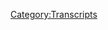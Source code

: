 {{DEFAULTSORT:
    #_TRANSCRIPT_0437:Gawain With a Telescope
}}{{Transcript
    | title         = [[437: Gawain With a Telescope]]
    | caption       = [https://knowledgefight.libsyn.com/437-gawain-with-a-telescope Listen to this episode on Libsyn]
    | episodeNumber = [[437: Gawain With a Telescope|437]]
    | length        = 00:53:14
}}

{{MessageBox
    | header     = Warning: Bot Generated Content
    | text       = This transcript was automatically generated by transcription software and likely contains many mistakes and misattributions. Please check the audio for definitive quotes, attribution, and context.
    | image      = N3yvass4myg91.webp
    | imagewidth = 50px
    | id         = warning
}}

{{TranscriptBlock
    | name      = Unknown Speaker
    | timestamp = 00:00:00.000
    | text      = NOM NOM NOM NOM NOM NOM NOM NOM NOM NOM NOM NOM NOM knowledge fight
}}

{{TranscriptBlock
    | name      = Unknown Speaker
    | timestamp = 00:00:15.960
    | text      = Dan and Jordan I am sweating
}}

{{TranscriptBlock
    | name      = Unknown Speaker
    | timestamp = 00:00:19.239
    | text      = knowledgefight.com It's time to pray
}}

{{TranscriptBlock
    | name      = Unknown Speaker
    | timestamp = 00:00:21.719
    | text      = I have great respect for knowledgefight knowledgefight
}}

{{TranscriptBlock
    | name      = Unknown Speaker
    | timestamp = 00:00:24.679
    | text      = I'm sick of them posing as if they're the good guys saying we are the bad guys.
}}

{{TranscriptBlock
    | name      = Unknown Speaker
    | timestamp = 00:00:28.679
    | text      = A knowledge fight.
}}

{{TranscriptBlock
    | name      = Unknown Speaker
    | timestamp = 00:00:29.679
    | text      = Dan and George.
}}

{{TranscriptBlock
    | name      = Unknown Speaker
    | timestamp = 00:00:30.679
    | text      = Knowledge fight.
}}

{{TranscriptBlock
    | name      = Unknown Speaker
    | timestamp = 00:00:31.679
    | text      = Riddle her.
}}

{{TranscriptBlock
    | name      = Unknown Speaker
    | timestamp = 00:00:32.679
    | text      = Riddle her.
}}

{{TranscriptBlock
    | name      = Unknown Speaker
    | timestamp = 00:00:33.679
    | text      = Riddle her.
}}

{{TranscriptBlock
    | name      = Unknown Speaker
    | timestamp = 00:00:34.679
    | text      = Need.
}}

{{TranscriptBlock
    | name      = Unknown Speaker
    | timestamp = 00:00:35.679
    | text      = Need money.
}}

{{TranscriptBlock
    | name      = Unknown Speaker
    | timestamp = 00:00:36.679
    | text      = Riddle her.
}}

{{TranscriptBlock
    | name      = Unknown Speaker
    | timestamp = 00:00:37.679
    | text      = Riddle her.
}}

{{TranscriptBlock
    | name      = Unknown Speaker
    | timestamp = 00:00:38.679
    | text      = Riddle her.
}}

{{TranscriptBlock
    | name      = Unknown Speaker
    | timestamp = 00:00:39.679
    | text      = Andy and Candice.
}}

{{TranscriptBlock
    | name      = Unknown Speaker
    | timestamp = 00:00:40.679
    | text      = Andy and Candice.
}}

{{TranscriptBlock
    | name      = Unknown Speaker
    | timestamp = 00:00:41.679
    | text      = Stop it.
}}

{{TranscriptBlock
    | name      = Unknown Speaker
    | timestamp = 00:00:42.679
    | text      = Andy and Candice.
}}

{{TranscriptBlock
    | name      = Unknown Speaker
    | timestamp = 00:00:43.679
    | text      = Andy and Candice.
}}

{{TranscriptBlock
    | name      = Unknown Speaker
    | timestamp = 00:00:44.679
    | text      = Andy and Candice.
}}

{{TranscriptBlock
    | name      = Unknown Speaker
    | timestamp = 00:00:45.679
    | text      = It's time to pray.
}}

{{TranscriptBlock
    | name      = Unknown Speaker
    | timestamp = 00:00:46.679
    | text      = Andy and Candice.
}}

{{TranscriptBlock
    | name      = Unknown Speaker
    | timestamp = 00:00:47.679
    | text      = You're on the air.
}}

{{TranscriptBlock
    | name      = Unknown Speaker
    | timestamp = 00:00:48.679
    | text      = Thanks for holding me.
}}

{{TranscriptBlock
    | name      = Unknown Speaker
    | timestamp = 00:00:49.679
    | text      = Hello Alex.
}}

{{TranscriptBlock
    | name      = Unknown Speaker
    | timestamp = 00:00:50.679
    | text      = I'm a system caller.
}}

{{TranscriptBlock
    | name      = Unknown Speaker
    | timestamp = 00:00:51.679
    | text      = I'm a huge fan.
}}

{{TranscriptBlock
    | name      = Unknown Speaker
    | timestamp = 00:00:52.679
    | text      = I love your work.
}}

{{TranscriptBlock
    | name      = Unknown Speaker
    | timestamp = 00:00:53.679
    | text      = Knowledge fight.
}}

{{TranscriptBlock
    | name      = Unknown Speaker
    | timestamp = 00:00:54.679
    | text      = Knowledgefight.com.
}}

{{TranscriptBlock
    | name      = Unknown Speaker
    | timestamp = 00:00:55.679
    | text      = I love you.
}}

{{TranscriptBlock
    | name      = Unknown Speaker
    | timestamp = 00:00:56.679
    | text      = Hey everybody.
}}

{{TranscriptBlock
    | name      = Unknown Speaker
    | timestamp = 00:00:57.679
    | text      = Welcome back to Knowledge Fight.
}}

{{TranscriptBlock
    | name      = Unknown Speaker
    | timestamp = 00:00:58.679
    | text      = I'm Dan.
}}

{{TranscriptBlock
    | name      = Unknown Speaker
    | timestamp = 00:00:59.679
    | text      = I'm Jordan.
}}

{{TranscriptBlock
    | name      = Unknown Speaker
    | timestamp = 00:01:00.679
    | text      = We're a couple dudes.
}}

{{TranscriptBlock
    | name      = Unknown Speaker
    | timestamp = 00:01:01.679
    | text      = We like to sit around, drink novelty beverages, and talk a little bit about Alex Jones.
}}

{{TranscriptBlock
    | name      = Unknown Speaker
    | timestamp = 00:01:06.280
    | text      = Oh indeed we are Dan.
}}

{{TranscriptBlock
    | name      = Unknown Speaker
    | timestamp = 00:01:08.280
    | text      = Jordan.
}}

{{TranscriptBlock
    | name      = Unknown Speaker
    | timestamp = 00:01:09.280
    | text      = Dan?
}}

{{TranscriptBlock
    | name      = Unknown Speaker
    | timestamp = 00:01:10.280
    | text      = Jordan.
}}

{{TranscriptBlock
    | name      = Unknown Speaker
    | timestamp = 00:01:11.280
    | text      = Dan, quick question.
}}

{{TranscriptBlock
    | name      = Unknown Speaker
    | timestamp = 00:01:12.280
    | text      = What's up?
}}

{{TranscriptBlock
    | name      = Unknown Speaker
    | timestamp = 00:01:13.280
    | text      = What's your bright spot?
}}

{{TranscriptBlock
    | name      = Unknown Speaker
    | timestamp = 00:01:14.280
    | text      = Why don't you lead us off?
}}

{{TranscriptBlock
    | name      = Unknown Speaker
    | timestamp = 00:01:15.280
    | text      = My bright spot is courtesy of my partner, Black Dragon Queen Christy, sent us some masks
}}

{{TranscriptBlock
    | name      = Unknown Speaker
    | timestamp = 00:01:23.040
    | text      = and they fit her face perfectly.
}}

{{TranscriptBlock
    | name      = Unknown Speaker
    | timestamp = 00:01:26.299
    | text      = She is not experienced.
}}

{{TranscriptBlock
    | name      = Unknown Speaker
    | timestamp = 00:01:27.299
    | text      = This is a bright spot for her as opposed to you.
}}

{{TranscriptBlock
    | name      = Unknown Speaker
    | timestamp = 00:01:29.799
    | text      = She forced, she literally said she will kill me if I did not point out that Black Dragon
}}

{{TranscriptBlock
    | name      = Unknown Speaker
    | timestamp = 00:01:35.760
    | text      = Queen Christy made her life infinitely.
}}

{{TranscriptBlock
    | name      = Unknown Speaker
    | timestamp = 00:01:38.280
    | text      = Oh that's wonderful.
}}

{{TranscriptBlock
    | name      = Unknown Speaker
    | timestamp = 00:01:39.359
    | text      = I must.
}}

{{TranscriptBlock
    | name      = Unknown Speaker
    | timestamp = 00:01:40.359
    | text      = And I am grateful.
}}

{{TranscriptBlock
    | name      = Unknown Speaker
    | timestamp = 00:01:41.359
    | text      = Fantastic.
}}

{{TranscriptBlock
    | name      = Unknown Speaker
    | timestamp = 00:01:42.359
    | text      = Yes.
}}

{{TranscriptBlock
    | name      = Unknown Speaker
    | timestamp = 00:01:43.359
    | text      = I guess my bright spot for the week, or not week, you both are screwing that up now, is
}}

{{TranscriptBlock
    | name      = Unknown Speaker
    | timestamp = 00:01:48.099
    | text      = I was watching some videos of a guy, an ex-convict, talk about life in prison.
}}

{{TranscriptBlock
    | name      = Unknown Speaker
    | timestamp = 00:01:53.920
    | text      = All right.
}}

{{TranscriptBlock
    | name      = Unknown Speaker
    | timestamp = 00:01:54.920
    | text      = Did you get scared straight?
}}

{{TranscriptBlock
    | name      = Unknown Speaker
    | timestamp = 00:01:55.920
    | text      = I mean I was already not really committing crimes.
}}

{{TranscriptBlock
    | name      = Unknown Speaker
    | timestamp = 00:01:58.120
    | text      = That's fair.
}}

{{TranscriptBlock
    | name      = Unknown Speaker
    | timestamp = 00:01:59.120
    | text      = I really got glad that I don't have to know any of that stuff.
}}

{{TranscriptBlock
    | name      = Unknown Speaker
    | timestamp = 00:02:01.799
    | text      = You know, like he's talking about how you clean a peanut butter jar and stuff.
}}

{{TranscriptBlock
    | name      = Unknown Speaker
    | timestamp = 00:02:07.400
    | text      = Sure, sure, sure.
}}

{{TranscriptBlock
    | name      = Unknown Speaker
    | timestamp = 00:02:09.400
    | text      = This is fascinating to watch him rip up like newspaper and boil some water with it.
}}

{{TranscriptBlock
    | name      = Unknown Speaker
    | timestamp = 00:02:15.560
    | text      = Right, right.
}}

{{TranscriptBlock
    | name      = Unknown Speaker
    | timestamp = 00:02:16.560
    | text      = I'm glad I just don't have to worry about that.
}}

{{TranscriptBlock
    | name      = Unknown Speaker
    | timestamp = 00:02:17.680
    | text      = I got hot water, I could just dunk it out.
}}

{{TranscriptBlock
    | name      = Unknown Speaker
    | timestamp = 00:02:21.039
    | text      = But it was also really fascinating to me like the ingenuity that is displayed by people
}}

{{TranscriptBlock
    | name      = Unknown Speaker
    | timestamp = 00:02:26.599
    | text      = in prison.
}}

{{TranscriptBlock
    | name      = Unknown Speaker
    | timestamp = 00:02:27.599
    | text      = Like you take away people's ability to do very simple things, like send a message a
}}

{{TranscriptBlock
    | name      = Unknown Speaker
    | timestamp = 00:02:32.560
    | text      = couple cells over or whatever, and they find these just neat, like insanely elaborate ways
}}

{{TranscriptBlock
    | name      = Unknown Speaker
    | timestamp = 00:02:39.039
    | text      = to do it.
}}

{{TranscriptBlock
    | name      = Unknown Speaker
    | timestamp = 00:02:40.039
    | text      = Like hardening toothpaste up to make a weight to throw.
}}

{{TranscriptBlock
    | name      = Unknown Speaker
    | timestamp = 00:02:43.240
    | text      = Sure, of course.
}}

{{TranscriptBlock
    | name      = Unknown Speaker
    | timestamp = 00:02:46.439
    | text      = It's impressive.
}}

{{TranscriptBlock
    | name      = Unknown Speaker
    | timestamp = 00:02:47.439
    | text      = But also very depressing.
}}

{{TranscriptBlock
    | name      = Unknown Speaker
    | timestamp = 00:02:48.560
    | text      = It bears out the old circumstances dictate kind of concept there.
}}

{{TranscriptBlock
    | name      = Unknown Speaker
    | timestamp = 00:02:53.639
    | text      = So Jordan, we had an interesting episode to go over today.
}}

{{TranscriptBlock
    | name      = Unknown Speaker
    | timestamp = 00:02:55.680
    | text      = I believe you.
}}

{{TranscriptBlock
    | name      = Unknown Speaker
    | timestamp = 00:02:56.840
    | text      = But before we get down to business on that, we've got to take a little moment to say thank
}}

{{TranscriptBlock
    | name      = Unknown Speaker
    | timestamp = 00:02:59.060
    | text      = you to some folks who have signed up and are supporting the show.
}}

{{TranscriptBlock
    | name      = Unknown Speaker
    | timestamp = 00:03:01.400
    | text      = So first, Michael R. Thank you so much, you are now a policy wonk.
}}

{{TranscriptBlock
    | name      = Unknown Speaker
    | timestamp = 00:03:04.319
    | text      = I'm a policy wonk.
}}

{{TranscriptBlock
    | name      = Unknown Speaker
    | timestamp = 00:03:05.319
    | text      = Thanks, Michael.
}}

{{TranscriptBlock
    | name      = Unknown Speaker
    | timestamp = 00:03:06.319
    | text      = Thanks, Michael.
}}

{{TranscriptBlock
    | name      = Unknown Speaker
    | timestamp = 00:03:07.319
    | text      = Next, Tom D. Thank you so much, you are now a policy wonk.
}}

{{TranscriptBlock
    | name      = Unknown Speaker
    | timestamp = 00:03:09.960
    | text      = I'm a policy wonk.
}}

{{TranscriptBlock
    | name      = Unknown Speaker
    | timestamp = 00:03:10.960
    | text      = Thank you, Tom.
}}

{{TranscriptBlock
    | name      = Unknown Speaker
    | timestamp = 00:03:11.960
    | text      = Next, Utah Outcasts.
}}

{{TranscriptBlock
    | name      = Unknown Speaker
    | timestamp = 00:03:13.520
    | text      = Thank you so much, you are now a policy wonk.
}}

{{TranscriptBlock
    | name      = Unknown Speaker
    | timestamp = 00:03:15.159
    | text      = I'm a policy wonk.
}}

{{TranscriptBlock
    | name      = Unknown Speaker
    | timestamp = 00:03:16.159
    | text      = Thank you very much, Utah Outcasts, which I assume is just about everybody.
}}

{{TranscriptBlock
    | name      = Unknown Speaker
    | timestamp = 00:03:20.439
    | text      = Next, all one word, an obvious alias.
}}

{{TranscriptBlock
    | name      = Unknown Speaker
    | timestamp = 00:03:23.719
    | text      = Thank you so much, you are now a policy wonk.
}}

{{TranscriptBlock
    | name      = Unknown Speaker
    | timestamp = 00:03:25.240
    | text      = I'm a policy wonk.
}}

{{TranscriptBlock
    | name      = Unknown Speaker
    | timestamp = 00:03:26.240
    | text      = Thank you very much, an obvious alias.
}}

{{TranscriptBlock
    | name      = Unknown Speaker
    | timestamp = 00:03:29.319
    | text      = Next, Alexander S. Thank you so much, you are now a policy wonk.
}}

{{TranscriptBlock
    | name      = Unknown Speaker
    | timestamp = 00:03:33.319
    | text      = I'm a policy wonk.
}}

{{TranscriptBlock
    | name      = Unknown Speaker
    | timestamp = 00:03:34.319
    | text      = Thank you, Alexander.
}}

{{TranscriptBlock
    | name      = Unknown Speaker
    | timestamp = 00:03:35.319
    | text      = Thank you.
}}

{{TranscriptBlock
    | name      = Unknown Speaker
    | timestamp = 00:03:36.319
    | text      = Next, Sarah P. Thank you so much, you are now a policy wonk.
}}

{{TranscriptBlock
    | name      = Unknown Speaker
    | timestamp = 00:03:38.960
    | text      = I'm a policy wonk.
}}

{{TranscriptBlock
    | name      = Unknown Speaker
    | timestamp = 00:03:39.960
    | text      = Thanks, Sarah.
}}

{{TranscriptBlock
    | name      = Unknown Speaker
    | timestamp = 00:03:40.960
    | text      = And finally, I'd like to say thank you to a couple of people who donated on elevated
}}

{{TranscriptBlock
    | name      = Unknown Speaker
    | timestamp = 00:03:43.680
    | text      = level.
}}

{{TranscriptBlock
    | name      = Unknown Speaker
    | timestamp = 00:03:44.680
    | text      = We appreciate that very much.
}}

{{TranscriptBlock
    | name      = Unknown Speaker
    | timestamp = 00:03:45.680
    | text      = Thank you so much, Brett R. You are now a technocrat.
}}

{{TranscriptBlock
    | name      = Unknown Speaker
    | timestamp = 00:03:48.800
    | text      = And all one word, see obstructive.
}}

{{TranscriptBlock
    | name      = Unknown Speaker
    | timestamp = 00:03:51.120
    | text      = Thank you so much.
}}

{{TranscriptBlock
    | name      = Unknown Speaker
    | timestamp = 00:03:52.120
    | text      = You are now a technocrat.
}}

{{TranscriptBlock
    | name      = Unknown Speaker
    | timestamp = 00:03:53.120
    | text      = I'm a policy wonk.
}}

{{TranscriptBlock
    | name      = Unknown Speaker
    | timestamp = 00:03:54.120
    | text      = Crikey, mate.
}}

{{TranscriptBlock
    | name      = Unknown Speaker
    | timestamp = 00:03:55.120
    | text      = That's fantastic.
}}

{{TranscriptBlock
    | name      = Unknown Speaker
    | timestamp = 00:03:56.120
    | text      = Have yourself a brew.
}}

{{TranscriptBlock
    | name      = Unknown Speaker
    | timestamp = 00:03:57.120
    | text      = How's your 401k doing, bro?
}}

{{TranscriptBlock
    | name      = Unknown Speaker
    | timestamp = 00:03:58.840
    | text      = We got to go full tilt boogie on this, Watson, all right?
}}

{{TranscriptBlock
    | name      = Unknown Speaker
    | timestamp = 00:04:01.280
    | text      = Let's just get down to business.
}}

{{TranscriptBlock
    | name      = Unknown Speaker
    | timestamp = 00:04:02.740
    | text      = We ain't making that money off that heroin.
}}

{{TranscriptBlock
    | name      = Unknown Speaker
    | timestamp = 00:04:04.800
    | text      = Why you pimps so good?
}}

{{TranscriptBlock
    | name      = Unknown Speaker
    | timestamp = 00:04:06.740
    | text      = My neck is freakishly large.
}}

{{TranscriptBlock
    | name      = Unknown Speaker
    | timestamp = 00:04:08.400
    | text      = I declare info war on you.
}}

{{TranscriptBlock
    | name      = Unknown Speaker
    | timestamp = 00:04:11.159
    | text      = Thank you so much, Brett R. And thank you so much, see obstructive.
}}

{{TranscriptBlock
    | name      = Unknown Speaker
    | timestamp = 00:04:13.759
    | text      = Yes, thank you very much to the both of you.
}}

{{TranscriptBlock
    | name      = Unknown Speaker
    | timestamp = 00:04:15.800
    | text      = If you're out there listening and you're thinking, hey, I enjoy this show, I'd like to support
}}

{{TranscriptBlock
    | name      = Unknown Speaker
    | timestamp = 00:04:18.519
    | text      = these gents.
}}

{{TranscriptBlock
    | name      = Unknown Speaker
    | timestamp = 00:04:19.519
    | text      = You can do that by going to our website, knowledgefight.com, clicking the button to support the show.
}}

{{TranscriptBlock
    | name      = Unknown Speaker
    | timestamp = 00:04:22.680
    | text      = We would appreciate it.
}}

{{TranscriptBlock
    | name      = Unknown Speaker
    | timestamp = 00:04:23.680
    | text      = Or you can take that generosity and that spirit and twist it around and direct it at a local
}}

{{TranscriptBlock
    | name      = Unknown Speaker
    | timestamp = 00:04:28.839
    | text      = charity in your area that's helping people in need.
}}

{{TranscriptBlock
    | name      = Unknown Speaker
    | timestamp = 00:04:30.600
    | text      = Yes, we would appreciate either very much.
}}

{{TranscriptBlock
    | name      = Unknown Speaker
    | timestamp = 00:04:32.600
    | text      = Indeed.
}}

{{TranscriptBlock
    | name      = Unknown Speaker
    | timestamp = 00:04:33.600
    | text      = Jordan, before we get to the formal episode here, we got to do a-
}}

{{TranscriptBlock
    | name      = Unknown Speaker
    | timestamp = 00:04:36.959
    | text      = How's the year of the seltzer?
}}

{{TranscriptBlock
    | name      = Unknown Speaker
    | timestamp = 00:04:38.959
    | text      = Well.
}}

{{TranscriptBlock
    | name      = Unknown Speaker
    | timestamp = 00:04:39.959
    | text      = God damn it.
}}

{{TranscriptBlock
    | name      = Unknown Speaker
    | timestamp = 00:04:41.240
    | text      = Pretty well.
}}

{{TranscriptBlock
    | name      = Unknown Speaker
    | timestamp = 00:04:42.240
    | text      = God damn it.
}}

{{TranscriptBlock
    | name      = Unknown Speaker
    | timestamp = 00:04:43.240
    | text      = Yeah.
}}

{{TranscriptBlock
    | name      = Unknown Speaker
    | timestamp = 00:04:44.240
    | text      = This last couple of days, I've really, you know what I've been doing?
}}

{{TranscriptBlock
    | name      = Unknown Speaker
    | timestamp = 00:04:46.040
    | text      = I've been really focusing on some real meat and potatoes, basic seltzer.
}}

{{TranscriptBlock
    | name      = Unknown Speaker
    | timestamp = 00:04:50.879
    | text      = Meat and potato seltzer.
}}

{{TranscriptBlock
    | name      = Unknown Speaker
    | timestamp = 00:04:52.160
    | text      = Not these really fun, interesting, ambitious seltzers.
}}

{{TranscriptBlock
    | name      = Unknown Speaker
    | timestamp = 00:04:55.120
    | text      = Fucking orange.
}}

{{TranscriptBlock
    | name      = Unknown Speaker
    | timestamp = 00:04:56.120
    | text      = No, not orange.
}}

{{TranscriptBlock
    | name      = Unknown Speaker
    | timestamp = 00:04:57.120
    | text      = Okay.
}}

{{TranscriptBlock
    | name      = Unknown Speaker
    | timestamp = 00:04:58.120
    | text      = The lemon and lime one.
}}

{{TranscriptBlock
    | name      = Unknown Speaker
    | timestamp = 00:04:59.480
    | text      = Sure, sure, sure, sure.
}}

{{TranscriptBlock
    | name      = Unknown Speaker
    | timestamp = 00:05:00.480
    | text      = What I did is I knocked out all the flavors of ice mountain.
}}

{{TranscriptBlock
    | name      = Unknown Speaker
    | timestamp = 00:05:03.680
    | text      = Okay.
}}

{{TranscriptBlock
    | name      = Unknown Speaker
    | timestamp = 00:05:04.680
    | text      = I found Lucy's of ice mountain sparkling waters.
}}

{{TranscriptBlock
    | name      = Unknown Speaker
    | timestamp = 00:05:08.800
    | text      = Okay.
}}

{{TranscriptBlock
    | name      = Unknown Speaker
    | timestamp = 00:05:09.800
    | text      = And so we went through the black cherry, the lemon, lime, and triple berry.
}}

{{TranscriptBlock
    | name      = Unknown Speaker
    | timestamp = 00:05:14.360
    | text      = Hell yeah.
}}

{{TranscriptBlock
    | name      = Unknown Speaker
    | timestamp = 00:05:15.360
    | text      = All get a 60.
}}

{{TranscriptBlock
    | name      = Unknown Speaker
    | timestamp = 00:05:16.360
    | text      = All.
}}

{{TranscriptBlock
    | name      = Unknown Speaker
    | timestamp = 00:05:17.360
    | text      = They're all fine.
}}

{{TranscriptBlock
    | name      = Unknown Speaker
    | timestamp = 00:05:18.360
    | text      = Exactly fine.
}}

{{TranscriptBlock
    | name      = Unknown Speaker
    | timestamp = 00:05:19.360
    | text      = Yes, exactly.
}}

{{TranscriptBlock
    | name      = Unknown Speaker
    | timestamp = 00:05:20.360
    | text      = They are meat and potato seltzers.
}}

{{TranscriptBlock
    | name      = Unknown Speaker
    | timestamp = 00:05:21.360
    | text      = Yeah.
}}

{{TranscriptBlock
    | name      = Unknown Speaker
    | timestamp = 00:05:22.360
    | text      = Real good, serviceable, but nothing to get too excited about.
}}

{{TranscriptBlock
    | name      = Unknown Speaker
    | timestamp = 00:05:25.199
    | text      = You're not going to go crazy.
}}

{{TranscriptBlock
    | name      = Unknown Speaker
    | timestamp = 00:05:26.480
    | text      = Now also, I've gone with the Canfield.
}}

{{TranscriptBlock
    | name      = Unknown Speaker
    | timestamp = 00:05:28.839
    | text      = I don't know if you know about Canfield.
}}

{{TranscriptBlock
    | name      = Unknown Speaker
    | timestamp = 00:05:31.120
    | text      = I don't.
}}

{{TranscriptBlock
    | name      = Unknown Speaker
    | timestamp = 00:05:32.120
    | text      = They have a soda called Canfield 50-50.
}}

{{TranscriptBlock
    | name      = Unknown Speaker
    | timestamp = 00:05:33.959
    | text      = Okay.
}}

{{TranscriptBlock
    | name      = Unknown Speaker
    | timestamp = 00:05:34.959
    | text      = Is that a Seagram 7 and 7?
}}

{{TranscriptBlock
    | name      = Unknown Speaker
    | timestamp = 00:05:36.839
    | text      = No.
}}

{{TranscriptBlock
    | name      = Unknown Speaker
    | timestamp = 00:05:37.839
    | text      = It's kind of a Fresca vibe.
}}

{{TranscriptBlock
    | name      = Unknown Speaker
    | timestamp = 00:05:39.079
    | text      = Okay.
}}

{{TranscriptBlock
    | name      = Unknown Speaker
    | timestamp = 00:05:40.079
    | text      = Okay.
}}

{{TranscriptBlock
    | name      = Unknown Speaker
    | timestamp = 00:05:41.079
    | text      = I like it.
}}

{{TranscriptBlock
    | name      = Unknown Speaker
    | timestamp = 00:05:42.079
    | text      = I've always enjoyed that as a soda option.
}}

{{TranscriptBlock
    | name      = Unknown Speaker
    | timestamp = 00:05:43.079
    | text      = All right.
}}

{{TranscriptBlock
    | name      = Unknown Speaker
    | timestamp = 00:05:44.079
    | text      = It turns out they have some seltzers, and so we got the lime and the lemon of those.
}}

{{TranscriptBlock
    | name      = Unknown Speaker
    | timestamp = 00:05:47.879
    | text      = All right.
}}

{{TranscriptBlock
    | name      = Unknown Speaker
    | timestamp = 00:05:48.879
    | text      = Both 70s.
}}

{{TranscriptBlock
    | name      = Unknown Speaker
    | timestamp = 00:05:49.879
    | text      = They're better.
}}

{{TranscriptBlock
    | name      = Unknown Speaker
    | timestamp = 00:05:50.879
    | text      = Both 70s.
}}

{{TranscriptBlock
    | name      = Unknown Speaker
    | timestamp = 00:05:51.879
    | text      = They're better than ice mountain.
}}

{{TranscriptBlock
    | name      = Unknown Speaker
    | timestamp = 00:05:52.879
    | text      = Yeah.
}}

{{TranscriptBlock
    | name      = Unknown Speaker
    | timestamp = 00:05:53.879
    | text      = But again, nothing too crazy good.
}}

{{TranscriptBlock
    | name      = Unknown Speaker
    | timestamp = 00:05:54.879
    | text      = Nothing crazy.
}}

{{TranscriptBlock
    | name      = Unknown Speaker
    | timestamp = 00:05:55.879
    | text      = Yeah.
}}

{{TranscriptBlock
    | name      = Unknown Speaker
    | timestamp = 00:05:56.879
    | text      = But it's nice.
}}

{{TranscriptBlock
    | name      = Unknown Speaker
    | timestamp = 00:05:57.879
    | text      = I'm spending a little bit of time in this world of just like normal.
}}

{{TranscriptBlock
    | name      = Unknown Speaker
    | timestamp = 00:05:58.879
    | text      = Normal seltzers.
}}

{{TranscriptBlock
    | name      = Unknown Speaker
    | timestamp = 00:05:59.879
    | text      = You know what?
}}

{{TranscriptBlock
    | name      = Unknown Speaker
    | timestamp = 00:06:00.879
    | text      = I have a deep question for you.
}}

{{TranscriptBlock
    | name      = Unknown Speaker
    | timestamp = 00:06:02.279
    | text      = Okay.
}}

{{TranscriptBlock
    | name      = Unknown Speaker
    | timestamp = 00:06:03.279
    | text      = And this is probably the year of the seltzer's biggest question, all right.
}}

{{TranscriptBlock
    | name      = Unknown Speaker
    | timestamp = 00:06:07.480
    | text      = Would you revisit the ecstatic seltzers as something that you would drink regularly?
}}

{{TranscriptBlock
    | name      = Unknown Speaker
    | timestamp = 00:06:14.000
    | text      = What does that mean?
}}

{{TranscriptBlock
    | name      = Unknown Speaker
    | timestamp = 00:06:15.000
    | text      = Do you know what I mean?
}}

{{TranscriptBlock
    | name      = Unknown Speaker
    | timestamp = 00:06:16.000
    | text      = Or is an ecstatic seltzer something that must exist in its own time period?
}}

{{TranscriptBlock
    | name      = Unknown Speaker
    | timestamp = 00:06:21.600
    | text      = Do you mean the ones that I've rated very highly?
}}

{{TranscriptBlock
    | name      = Unknown Speaker
    | timestamp = 00:06:23.839
    | text      = Yeah, yeah, yeah.
}}

{{TranscriptBlock
    | name      = Unknown Speaker
    | timestamp = 00:06:24.839
    | text      = Would you drink the... Would you drink the Limoncello as just like a regular drink all
}}

{{TranscriptBlock
    | name      = Unknown Speaker
    | timestamp = 00:06:29.680
    | text      = the time?
}}

{{TranscriptBlock
    | name      = Unknown Speaker
    | timestamp = 00:06:30.680
    | text      = I probably wouldn't drink it all the time because I wouldn't want to get tired of it.
}}

{{TranscriptBlock
    | name      = Unknown Speaker
    | timestamp = 00:06:32.879
    | text      = Doesn't seem like a treat.
}}

{{TranscriptBlock
    | name      = Unknown Speaker
    | timestamp = 00:06:33.959
    | text      = But I would drink it normally.
}}

{{TranscriptBlock
    | name      = Unknown Speaker
    | timestamp = 00:06:34.959
    | text      = Yeah.
}}

{{TranscriptBlock
    | name      = Unknown Speaker
    | timestamp = 00:06:35.959
    | text      = I would drink the Aha Black Cherry Coffee.
}}

{{TranscriptBlock
    | name      = Unknown Speaker
    | timestamp = 00:06:37.839
    | text      = Sure, sure, sure.
}}

{{TranscriptBlock
    | name      = Unknown Speaker
    | timestamp = 00:06:38.839
    | text      = I would definitely go to those on a regular basis.
}}

{{TranscriptBlock
    | name      = Unknown Speaker
    | timestamp = 00:06:41.079
    | text      = Okay.
}}

{{TranscriptBlock
    | name      = Unknown Speaker
    | timestamp = 00:06:42.079
    | text      = But yeah, I think that there's some that I've rated pretty highly that I'd be like, I have
}}

{{TranscriptBlock
    | name      = Unknown Speaker
    | timestamp = 00:06:45.680
    | text      = to be in the mood for this.
}}

{{TranscriptBlock
    | name      = Unknown Speaker
    | timestamp = 00:06:47.079
    | text      = Yeah, yeah, yeah.
}}

{{TranscriptBlock
    | name      = Unknown Speaker
    | timestamp = 00:06:48.079
    | text      = That's what I was questioning.
}}

{{TranscriptBlock
    | name      = Unknown Speaker
    | timestamp = 00:06:49.079
    | text      = Yeah, there are some.
}}

{{TranscriptBlock
    | name      = Unknown Speaker
    | timestamp = 00:06:50.079
    | text      = And this is kind of one of the flaws of my rating system.
}}

{{TranscriptBlock
    | name      = Unknown Speaker
    | timestamp = 00:06:54.160
    | text      = Right.
}}

{{TranscriptBlock
    | name      = Unknown Speaker
    | timestamp = 00:06:55.160
    | text      = And that is that I do give points for ingenuity and creativity.
}}

{{TranscriptBlock
    | name      = Unknown Speaker
    | timestamp = 00:06:59.480
    | text      = Sure, sure, sure, sure.
}}

{{TranscriptBlock
    | name      = Unknown Speaker
    | timestamp = 00:07:00.480
    | text      = And that makes things a little bit difficult.
}}

{{TranscriptBlock
    | name      = Unknown Speaker
    | timestamp = 00:07:01.480
    | text      = And novelty as well.
}}

{{TranscriptBlock
    | name      = Unknown Speaker
    | timestamp = 00:07:02.480
    | text      = Sure.
}}

{{TranscriptBlock
    | name      = Unknown Speaker
    | timestamp = 00:07:03.480
    | text      = Which wears off.
}}

{{TranscriptBlock
    | name      = Unknown Speaker
    | timestamp = 00:07:04.480
    | text      = Yeah.
}}

{{TranscriptBlock
    | name      = Unknown Speaker
    | timestamp = 00:07:05.480
    | text      = Yeah.
}}

{{TranscriptBlock
    | name      = Unknown Speaker
    | timestamp = 00:07:06.480
    | text      = So that's been the air of the seltzer.
}}

{{TranscriptBlock
    | name      = Unknown Speaker
    | timestamp = 00:07:07.480
    | text      = Jordan, today we've got an interesting episode to go over.
}}

{{TranscriptBlock
    | name      = Unknown Speaker
    | timestamp = 00:07:10.160
    | text      = And I want to say we're doing a little bit of a wacky Wednesday thing, but we're not
}}

{{TranscriptBlock
    | name      = Unknown Speaker
    | timestamp = 00:07:14.519
    | text      = getting to the Bill Cooper thing that I teased on the last episode.
}}

{{TranscriptBlock
    | name      = Unknown Speaker
    | timestamp = 00:07:17.839
    | text      = Yeah, yeah, yeah.
}}

{{TranscriptBlock
    | name      = Unknown Speaker
    | timestamp = 00:07:18.839
    | text      = And that's because there's a little bit more preparation that I need to do on that.
}}

{{TranscriptBlock
    | name      = Unknown Speaker
    | timestamp = 00:07:21.040
    | text      = And I have not had the time to really get as in-depth on it as I want to because also
}}

{{TranscriptBlock
    | name      = Unknown Speaker
    | timestamp = 00:07:26.240
    | text      = as I referenced recently, I have to move.
}}

{{TranscriptBlock
    | name      = Unknown Speaker
    | timestamp = 00:07:28.800
    | text      = And so I've been apartment hunting and that's a pain under normal circumstances, much more
}}

{{TranscriptBlock
    | name      = Unknown Speaker
    | timestamp = 00:07:35.199
    | text      = complicated now.
}}

{{TranscriptBlock
    | name      = Unknown Speaker
    | timestamp = 00:07:36.199
    | text      = Oh, what's different now?
}}

{{TranscriptBlock
    | name      = Unknown Speaker
    | timestamp = 00:07:37.199
    | text      = Well, there's this virus.
}}

{{TranscriptBlock
    | name      = Unknown Speaker
    | timestamp = 00:07:39.199
    | text      = Oh, okay.
}}

{{TranscriptBlock
    | name      = Unknown Speaker
    | timestamp = 00:07:40.199
    | text      = Yeah.
}}

{{TranscriptBlock
    | name      = Unknown Speaker
    | timestamp = 00:07:41.199
    | text      = I haven't heard.
}}

{{TranscriptBlock
    | name      = Unknown Speaker
    | timestamp = 00:07:42.199
    | text      = It complicates things a little bit and that has been a little bit of a frustration.
}}

{{TranscriptBlock
    | name      = Unknown Speaker
    | timestamp = 00:07:46.639
    | text      = And just like trying to find leads, tons and tons of dead ends and stuff.
}}

{{TranscriptBlock
    | name      = Unknown Speaker
    | timestamp = 00:07:51.579
    | text      = So that's taken up a bit of my time.
}}

{{TranscriptBlock
    | name      = Unknown Speaker
    | timestamp = 00:07:54.120
    | text      = And so the Bill Cooper thing will have to wait for when we can have the bandwidth to
}}

{{TranscriptBlock
    | name      = Unknown Speaker
    | timestamp = 00:07:58.560
    | text      = do it properly.
}}

{{TranscriptBlock
    | name      = Unknown Speaker
    | timestamp = 00:07:59.560
    | text      = It's got to be done.
}}

{{TranscriptBlock
    | name      = Unknown Speaker
    | timestamp = 00:08:00.560
    | text      = Right.
}}

{{TranscriptBlock
    | name      = Unknown Speaker
    | timestamp = 00:08:01.560
    | text      = But at the same time, there is something important that's going on in the world of our Wacky
}}

{{TranscriptBlock
    | name      = Unknown Speaker
    | timestamp = 00:08:06.399
    | text      = Wednesdays and it's something that is going to have lasting consequences, I think, actually.
}}

{{TranscriptBlock
    | name      = Unknown Speaker
    | timestamp = 00:08:13.439
    | text      = And it's the kind of thing that I was thinking about getting some music to play on this episode.
}}

{{TranscriptBlock
    | name      = Unknown Speaker
    | timestamp = 00:08:19.000
    | text      = Oh, no.
}}

{{TranscriptBlock
    | name      = Unknown Speaker
    | timestamp = 00:08:20.000
    | text      = I was thinking about playing either The Sound of Silence or Goodbye, Yellow Brick Road,
}}

{{TranscriptBlock
    | name      = Unknown Speaker
    | timestamp = 00:08:25.839
    | text      = some other song that has goodbye in it.
}}

{{TranscriptBlock
    | name      = Unknown Speaker
    | timestamp = 00:08:27.480
    | text      = Is somebody shitting on somebody?
}}

{{TranscriptBlock
    | name      = Unknown Speaker
    | timestamp = 00:08:29.040
    | text      = No, no one's shitting.
}}

{{TranscriptBlock
    | name      = Unknown Speaker
    | timestamp = 00:08:31.879
    | text      = But I mean, we've done it before, but I think we officially probably have to say goodbye
}}

{{TranscriptBlock
    | name      = Unknown Speaker
    | timestamp = 00:08:37.879
    | text      = to our friends at Project Camelot.
}}

{{TranscriptBlock
    | name      = Unknown Speaker
    | timestamp = 00:08:39.519
    | text      = No.
}}

{{TranscriptBlock
    | name      = Unknown Speaker
    | timestamp = 00:08:40.519
    | text      = We have to say goodbye?
}}

{{TranscriptBlock
    | name      = Unknown Speaker
    | timestamp = 00:08:42.080
    | text      = Yep.
}}

{{TranscriptBlock
    | name      = Unknown Speaker
    | timestamp = 00:08:43.080
    | text      = And we may not have a choice in the matter.
}}

{{TranscriptBlock
    | name      = Unknown Speaker
    | timestamp = 00:08:44.279
    | text      = Oh, no.
}}

{{TranscriptBlock
    | name      = Unknown Speaker
    | timestamp = 00:08:45.279
    | text      = They might be saying goodbye?
}}

{{TranscriptBlock
    | name      = Unknown Speaker
    | timestamp = 00:08:47.080
    | text      = It's possible.
}}

{{TranscriptBlock
    | name      = Unknown Speaker
    | timestamp = 00:08:48.080
    | text      = I'm not entirely sure.
}}

{{TranscriptBlock
    | name      = Unknown Speaker
    | timestamp = 00:08:49.320
    | text      = But just the other day, Carrie Cassidy over Project Camelot put up a video where there
}}

{{TranscriptBlock
    | name      = Unknown Speaker
    | timestamp = 00:08:54.840
    | text      = was a big announcement that she made.
}}

{{TranscriptBlock
    | name      = Unknown Speaker
    | timestamp = 00:08:56.879
    | text      = Hi, everyone.
}}

{{TranscriptBlock
    | name      = Unknown Speaker
    | timestamp = 00:08:57.879
    | text      = I'm Carrie Cassidy from Project Camelot.
}}

{{TranscriptBlock
    | name      = Unknown Speaker
    | timestamp = 00:09:00.080
    | text      = Hi, Carrie.
}}

{{TranscriptBlock
    | name      = Unknown Speaker
    | timestamp = 00:09:01.080
    | text      = So we are going to be a subscription based website now.
}}

{{TranscriptBlock
    | name      = Unknown Speaker
    | timestamp = 00:09:06.679
    | text      = And our website is projectcamelot.tv.
}}

{{TranscriptBlock
    | name      = Unknown Speaker
    | timestamp = 00:09:10.799
    | text      = And these are the three plans.
}}

{{TranscriptBlock
    | name      = Unknown Speaker
    | timestamp = 00:09:12.820
    | text      = It's quite simple and easy to join.
}}

{{TranscriptBlock
    | name      = Unknown Speaker
    | timestamp = 00:09:16.000
    | text      = And I can show you here on the screen the various ways to find it on our website.
}}

{{TranscriptBlock
    | name      = Unknown Speaker
    | timestamp = 00:09:22.840
    | text      = And what I'd like to say is that as many people know, YouTube has demonetized us a couple
}}

{{TranscriptBlock
    | name      = Unknown Speaker
    | timestamp = 00:09:29.960
    | text      = of weeks ago.
}}

{{TranscriptBlock
    | name      = Unknown Speaker
    | timestamp = 00:09:31.919
    | text      = And so this is our solution.
}}

{{TranscriptBlock
    | name      = Unknown Speaker
    | timestamp = 00:09:34.720
    | text      = And thus we have Carrie Cassidy taking Project Camelot into a subscription model.
}}

{{TranscriptBlock
    | name      = Unknown Speaker
    | timestamp = 00:09:39.500
    | text      = If you pay a dime to Carrie Cassidy, I'm going to be mad at you.
}}

{{TranscriptBlock
    | name      = Unknown Speaker
    | timestamp = 00:09:42.860
    | text      = I think this probably is the actual end of the road for us covering her nonsense.
}}

{{TranscriptBlock
    | name      = Unknown Speaker
    | timestamp = 00:09:47.279
    | text      = It has to be.
}}

{{TranscriptBlock
    | name      = Unknown Speaker
    | timestamp = 00:09:48.279
    | text      = For one, there's absolutely no chance that I will be spending any money on her content.
}}

{{TranscriptBlock
    | name      = Unknown Speaker
    | timestamp = 00:09:51.980
    | text      = And secondly, doesn't feel right to do episodes going over things that creators keep behind
}}

{{TranscriptBlock
    | name      = Unknown Speaker
    | timestamp = 00:09:57.120
    | text      = a paywall.
}}

{{TranscriptBlock
    | name      = Unknown Speaker
    | timestamp = 00:09:58.120
    | text      = It does.
}}

{{TranscriptBlock
    | name      = Unknown Speaker
    | timestamp = 00:09:59.120
    | text      = Yeah.
}}

{{TranscriptBlock
    | name      = Unknown Speaker
    | timestamp = 00:10:00.120
    | text      = Project Camelot is stupid and I love mocking it, but I still respect Carrie's right to
}}

{{TranscriptBlock
    | name      = Unknown Speaker
    | timestamp = 00:10:02.600
    | text      = her intellectual property.
}}

{{TranscriptBlock
    | name      = Unknown Speaker
    | timestamp = 00:10:03.879
    | text      = If she wants to try to get people to pay for access to her videos, it would be pretty shitty
}}

{{TranscriptBlock
    | name      = Unknown Speaker
    | timestamp = 00:10:08.320
    | text      = of me to pay for a membership, then rebroadcast most of her videos on our own show.
}}

{{TranscriptBlock
    | name      = Unknown Speaker
    | timestamp = 00:10:13.080
    | text      = That's kind of unethical.
}}

{{TranscriptBlock
    | name      = Unknown Speaker
    | timestamp = 00:10:15.279
    | text      = You're actually right there.
}}

{{TranscriptBlock
    | name      = Unknown Speaker
    | timestamp = 00:10:16.279
    | text      = Yeah.
}}

{{TranscriptBlock
    | name      = Unknown Speaker
    | timestamp = 00:10:17.279
    | text      = But if she is going to a subscription model, then just based on my understanding of what
}}

{{TranscriptBlock
    | name      = Unknown Speaker
    | timestamp = 00:10:22.120
    | text      = I think the limitations of fair use are, I don't think we can do episodes about them.
}}

{{TranscriptBlock
    | name      = Unknown Speaker
    | timestamp = 00:10:26.960
    | text      = It's very frustrating that I agree with you because I think she's a bad person.
}}

{{TranscriptBlock
    | name      = Unknown Speaker
    | timestamp = 00:10:31.639
    | text      = Right.
}}

{{TranscriptBlock
    | name      = Unknown Speaker
    | timestamp = 00:10:32.639
    | text      = And I don't like giving her a lot of respect for that.
}}

{{TranscriptBlock
    | name      = Unknown Speaker
    | timestamp = 00:10:34.960
    | text      = Well, I mean, it's not giving her respect.
}}

{{TranscriptBlock
    | name      = Unknown Speaker
    | timestamp = 00:10:36.600
    | text      = It's just her content.
}}

{{TranscriptBlock
    | name      = Unknown Speaker
    | timestamp = 00:10:37.600
    | text      = Sure.
}}

{{TranscriptBlock
    | name      = Unknown Speaker
    | timestamp = 00:10:38.600
    | text      = Sure.
}}

{{TranscriptBlock
    | name      = Unknown Speaker
    | timestamp = 00:10:39.600
    | text      = Sure.
}}

{{TranscriptBlock
    | name      = Unknown Speaker
    | timestamp = 00:10:40.600
    | text      = I know.
}}

{{TranscriptBlock
    | name      = Unknown Speaker
    | timestamp = 00:10:41.600
    | text      = But playing fair doesn't seem fair when they're bad.
}}

{{TranscriptBlock
    | name      = Unknown Speaker
    | timestamp = 00:10:42.600
    | text      = Yeah.
}}

{{TranscriptBlock
    | name      = Unknown Speaker
    | timestamp = 00:10:43.600
    | text      = I don't really care.
}}

{{TranscriptBlock
    | name      = Unknown Speaker
    | timestamp = 00:10:44.600
    | text      = My morality isn't dictated by what these people deserve.
}}

{{TranscriptBlock
    | name      = Unknown Speaker
    | timestamp = 00:10:45.919
    | text      = Totally.
}}

{{TranscriptBlock
    | name      = Unknown Speaker
    | timestamp = 00:10:46.919
    | text      = I understand that.
}}

{{TranscriptBlock
    | name      = Unknown Speaker
    | timestamp = 00:10:48.080
    | text      = But this looks like where we part, and I'm not the only one.
}}

{{TranscriptBlock
    | name      = Unknown Speaker
    | timestamp = 00:10:52.480
    | text      = Going over the comments on the YouTube announcement, it appears that the response is pretty divided,
}}

{{TranscriptBlock
    | name      = Unknown Speaker
    | timestamp = 00:10:56.919
    | text      = with some people saying that they're going to come along with a new model and others
}}

{{TranscriptBlock
    | name      = Unknown Speaker
    | timestamp = 00:10:59.799
    | text      = saying they aren't going to pay.
}}

{{TranscriptBlock
    | name      = Unknown Speaker
    | timestamp = 00:11:01.639
    | text      = This is bullshit.
}}

{{TranscriptBlock
    | name      = Unknown Speaker
    | timestamp = 00:11:02.639
    | text      = Yeah, naturally.
}}

{{TranscriptBlock
    | name      = Unknown Speaker
    | timestamp = 00:11:03.639
    | text      = And a lot of it is pretty fair.
}}

{{TranscriptBlock
    | name      = Unknown Speaker
    | timestamp = 00:11:05.919
    | text      = There's a lot of people who are having their videos demonetized on YouTube right now, and
}}

{{TranscriptBlock
    | name      = Unknown Speaker
    | timestamp = 00:11:09.840
    | text      = so a lot of folks are trying to migrate to a subscription model of some sort.
}}

{{TranscriptBlock
    | name      = Unknown Speaker
    | timestamp = 00:11:14.919
    | text      = Right.
}}

{{TranscriptBlock
    | name      = Unknown Speaker
    | timestamp = 00:11:15.919
    | text      = But in the comments, there's a ton of people who are like, I get my content from X, Y,
}}

{{TranscriptBlock
    | name      = Unknown Speaker
    | timestamp = 00:11:21.039
    | text      = Z different people, and I'm not going to be able to afford to pay all of them whatever.
}}

{{TranscriptBlock
    | name      = Unknown Speaker
    | timestamp = 00:11:25.519
    | text      = Fair.
}}

{{TranscriptBlock
    | name      = Unknown Speaker
    | timestamp = 00:11:26.519
    | text      = So why don't you guys all just group up and make your own thing, and now we're back to
}}

{{TranscriptBlock
    | name      = Unknown Speaker
    | timestamp = 00:11:30.200
    | text      = YouTube.
}}

{{TranscriptBlock
    | name      = Unknown Speaker
    | timestamp = 00:11:31.200
    | text      = It's kind of way worse to make people have to pay for the lies you tell them.
}}

{{TranscriptBlock
    | name      = Unknown Speaker
    | timestamp = 00:11:35.519
    | text      = Yeah.
}}

{{TranscriptBlock
    | name      = Unknown Speaker
    | timestamp = 00:11:36.519
    | text      = That really fucks me up.
}}

{{TranscriptBlock
    | name      = Unknown Speaker
    | timestamp = 00:11:37.519
    | text      = Yeah, that is definitely a... I mean, you don't even have to pay for the
}}

{{TranscriptBlock
    | name      = Unknown Speaker
    | timestamp = 00:11:41.919
    | text      = not lies we tell you.
}}

{{TranscriptBlock
    | name      = Unknown Speaker
    | timestamp = 00:11:43.919
    | text      = It's true.
}}

{{TranscriptBlock
    | name      = Unknown Speaker
    | timestamp = 00:11:44.919
    | text      = So, you know, this is kind of expected.
}}

{{TranscriptBlock
    | name      = Unknown Speaker
    | timestamp = 00:11:49.840
    | text      = Some people are in, some people are out.
}}

{{TranscriptBlock
    | name      = Unknown Speaker
    | timestamp = 00:11:51.440
    | text      = That's what happens when big changes like this happen.
}}

{{TranscriptBlock
    | name      = Unknown Speaker
    | timestamp = 00:11:54.080
    | text      = You keep some people in the fold, but you're definitely going to lose some of that audience.
}}

{{TranscriptBlock
    | name      = Unknown Speaker
    | timestamp = 00:11:58.039
    | text      = What's less expected is that a couple commenters point out in the comments section that the
}}

{{TranscriptBlock
    | name      = Unknown Speaker
    | timestamp = 00:12:02.399
    | text      = page where you're supposed to sign up for a membership to the new Project Camelot is
}}

{{TranscriptBlock
    | name      = Unknown Speaker
    | timestamp = 00:12:06.679
    | text      = an unsecured website.
}}

{{TranscriptBlock
    | name      = Unknown Speaker
    | timestamp = 00:12:08.679
    | text      = Okay.
}}

{{TranscriptBlock
    | name      = Unknown Speaker
    | timestamp = 00:12:09.679
    | text      = All right.
}}

{{TranscriptBlock
    | name      = Unknown Speaker
    | timestamp = 00:12:10.679
    | text      = I went to the site to check for myself, and sure enough, it is an unsecured page, which
}}

{{TranscriptBlock
    | name      = Unknown Speaker
    | timestamp = 00:12:15.240
    | text      = is pretty fucking dangerous.
}}

{{TranscriptBlock
    | name      = Unknown Speaker
    | timestamp = 00:12:18.799
    | text      = Let's put all my credit card info on an unsecured page.
}}

{{TranscriptBlock
    | name      = Unknown Speaker
    | timestamp = 00:12:22.360
    | text      = I love it.
}}

{{TranscriptBlock
    | name      = Unknown Speaker
    | timestamp = 00:12:23.360
    | text      = That's a great idea.
}}

{{TranscriptBlock
    | name      = Unknown Speaker
    | timestamp = 00:12:24.360
    | text      = In theory, anyone who signed up for her subscription service could have had their information stolen,
}}

{{TranscriptBlock
    | name      = Unknown Speaker
    | timestamp = 00:12:28.240
    | text      = which is just a gigantic bummer.
}}

{{TranscriptBlock
    | name      = Unknown Speaker
    | timestamp = 00:12:30.240
    | text      = That's a double whammy.
}}

{{TranscriptBlock
    | name      = Unknown Speaker
    | timestamp = 00:12:31.559
    | text      = Yeah.
}}

{{TranscriptBlock
    | name      = Unknown Speaker
    | timestamp = 00:12:32.559
    | text      = Ultimately, I think this is a terrible plan.
}}

{{TranscriptBlock
    | name      = Unknown Speaker
    | timestamp = 00:12:33.559
    | text      = I have zero faith that it's actually going to work out well, and there's a pretty decent
}}

{{TranscriptBlock
    | name      = Unknown Speaker
    | timestamp = 00:12:36.759
    | text      = chance she'll just end up staying on YouTube.
}}

{{TranscriptBlock
    | name      = Unknown Speaker
    | timestamp = 00:12:38.639
    | text      = Yeah, we'll go back to Project Camelot in about six weeks.
}}

{{TranscriptBlock
    | name      = Unknown Speaker
    | timestamp = 00:12:41.879
    | text      = Whatever the thing is, this is dumb.
}}

{{TranscriptBlock
    | name      = Unknown Speaker
    | timestamp = 00:12:44.000
    | text      = It's just dumb.
}}

{{TranscriptBlock
    | name      = Unknown Speaker
    | timestamp = 00:12:45.000
    | text      = Unless you're also putting all your content up on YouTube, you're never going to reach
}}

{{TranscriptBlock
    | name      = Unknown Speaker
    | timestamp = 00:12:49.960
    | text      = people who might stumble across your content.
}}

{{TranscriptBlock
    | name      = Unknown Speaker
    | timestamp = 00:12:53.500
    | text      = It seems like shooting yourself in the foot in order to make a couple bucks.
}}

{{TranscriptBlock
    | name      = Unknown Speaker
    | timestamp = 00:12:56.159
    | text      = Yeah, she's in a catch-22.
}}

{{TranscriptBlock
    | name      = Unknown Speaker
    | timestamp = 00:12:58.000
    | text      = If she makes at least a significant amount of money from YouTube monetization, and that's
}}

{{TranscriptBlock
    | name      = Unknown Speaker
    | timestamp = 00:13:04.159
    | text      = all gone, then she has no income there, so she tries to replace it with her, I guess,
}}

{{TranscriptBlock
    | name      = Unknown Speaker
    | timestamp = 00:13:10.919
    | text      = subscription content, but nobody's going to follow along there.
}}

{{TranscriptBlock
    | name      = Unknown Speaker
    | timestamp = 00:13:13.799
    | text      = It doesn't seem likely.
}}

{{TranscriptBlock
    | name      = Unknown Speaker
    | timestamp = 00:13:16.559
    | text      = She's fucked.
}}

{{TranscriptBlock
    | name      = Unknown Speaker
    | timestamp = 00:13:17.559
    | text      = Yeah.
}}

{{TranscriptBlock
    | name      = Unknown Speaker
    | timestamp = 00:13:18.559
    | text      = I mean, she might as well sell hats.
}}

{{TranscriptBlock
    | name      = Unknown Speaker
    | timestamp = 00:13:19.639
    | text      = Some people...
}}

{{TranscriptBlock
    | name      = Unknown Speaker
    | timestamp = 00:13:20.639
    | text      = I think she does say...
}}

{{TranscriptBlock
    | name      = Unknown Speaker
    | timestamp = 00:13:21.639
    | text      = Make America Camelot again.
}}

{{TranscriptBlock
    | name      = Unknown Speaker
    | timestamp = 00:13:22.639
    | text      = I like it.
}}

{{TranscriptBlock
    | name      = Unknown Speaker
    | timestamp = 00:13:23.639
    | text      = I think she actually does bring up that she's going to start selling some merch or something.
}}

{{TranscriptBlock
    | name      = Unknown Speaker
    | timestamp = 00:13:26.440
    | text      = Okay.
}}

{{TranscriptBlock
    | name      = Unknown Speaker
    | timestamp = 00:13:27.440
    | text      = Perfect.
}}

{{TranscriptBlock
    | name      = Unknown Speaker
    | timestamp = 00:13:28.440
    | text      = But I don't feel that bad, because honestly...
}}

{{TranscriptBlock
    | name      = Unknown Speaker
    | timestamp = 00:13:33.240
    | text      = Because we don't sell any hats?
}}

{{TranscriptBlock
    | name      = Unknown Speaker
    | timestamp = 00:13:34.519
    | text      = No.
}}

{{TranscriptBlock
    | name      = Unknown Speaker
    | timestamp = 00:13:35.519
    | text      = We should get some hats.
}}

{{TranscriptBlock
    | name      = Unknown Speaker
    | timestamp = 00:13:36.519
    | text      = No, I mean, I don't feel that bad for the situation, because it's like, yes, you're
}}

{{TranscriptBlock
    | name      = Unknown Speaker
    | timestamp = 00:13:40.960
    | text      = sitting around talking about how the coronavirus is turning people into vampires in China.
}}

{{TranscriptBlock
    | name      = Unknown Speaker
    | timestamp = 00:13:45.799
    | text      = And you're denying that there is a virus at other times, like, yes, YouTube has every
}}

{{TranscriptBlock
    | name      = Unknown Speaker
    | timestamp = 00:13:52.059
    | text      = right to say you can't make money off these videos.
}}

{{TranscriptBlock
    | name      = Unknown Speaker
    | timestamp = 00:13:55.320
    | text      = I don't feel bad about that.
}}

{{TranscriptBlock
    | name      = Unknown Speaker
    | timestamp = 00:13:57.279
    | text      = She's also gotten warnings in the past, so I don't feel bad about anybody being treated
}}

{{TranscriptBlock
    | name      = Unknown Speaker
    | timestamp = 00:14:02.120
    | text      = unfairly, but it's a shitty situation.
}}

{{TranscriptBlock
    | name      = Unknown Speaker
    | timestamp = 00:14:04.559
    | text      = Totally.
}}

{{TranscriptBlock
    | name      = Unknown Speaker
    | timestamp = 00:14:05.559
    | text      = And I do wish her luck on some level, except I don't, because she also might be an anti-Semite.
}}

{{TranscriptBlock
    | name      = Unknown Speaker
    | timestamp = 00:14:12.559
    | text      = Kind of is an anti-Semite.
}}

{{TranscriptBlock
    | name      = Unknown Speaker
    | timestamp = 00:14:13.559
    | text      = Totally is.
}}

{{TranscriptBlock
    | name      = Unknown Speaker
    | timestamp = 00:14:16.440
    | text      = To me, this is a lot like Al Capone kind of situation.
}}

{{TranscriptBlock
    | name      = Unknown Speaker
    | timestamp = 00:14:20.720
    | text      = You're getting her where her money is.
}}

{{TranscriptBlock
    | name      = Unknown Speaker
    | timestamp = 00:14:22.919
    | text      = You're not getting her for her actual crimes.
}}

{{TranscriptBlock
    | name      = Unknown Speaker
    | timestamp = 00:14:26.000
    | text      = She's spreading disinformation that's going to get people hurt and maybe even killed.
}}

{{TranscriptBlock
    | name      = Unknown Speaker
    | timestamp = 00:14:31.379
    | text      = But what you're doing is you're just taking away her money stream.
}}

{{TranscriptBlock
    | name      = Unknown Speaker
    | timestamp = 00:14:34.240
    | text      = So it's like, yeah, I get what you're saying.
}}

{{TranscriptBlock
    | name      = Unknown Speaker
    | timestamp = 00:14:36.480
    | text      = But she should probably be arraigned on some other charges, maybe?
}}

{{TranscriptBlock
    | name      = Unknown Speaker
    | timestamp = 00:14:41.720
    | text      = As long as free speech is a thing, I don't know what you're going to do with that.
}}

{{TranscriptBlock
    | name      = Unknown Speaker
    | timestamp = 00:14:44.919
    | text      = But I mean, that's how it goes.
}}

{{TranscriptBlock
    | name      = Unknown Speaker
    | timestamp = 00:14:46.320
    | text      = I mean, Alex is probably not going to be taken down for anything other than some lawsuit.
}}

{{TranscriptBlock
    | name      = Unknown Speaker
    | timestamp = 00:14:50.440
    | text      = I wonder what his tax situation is.
}}

{{TranscriptBlock
    | name      = Unknown Speaker
    | timestamp = 00:14:52.440
    | text      = Who knows?
}}

{{TranscriptBlock
    | name      = Unknown Speaker
    | timestamp = 00:14:53.440
    | text      = Maybe he gets some, what is it?
}}

{{TranscriptBlock
    | name      = Unknown Speaker
    | timestamp = 00:14:57.000
    | text      = What's the name of it?
}}

{{TranscriptBlock
    | name      = Unknown Speaker
    | timestamp = 00:14:58.000
    | text      = Now I'm mad.
}}

{{TranscriptBlock
    | name      = Unknown Speaker
    | timestamp = 00:14:59.000
    | text      = What's the name of the prison where Capone was?
}}

{{TranscriptBlock
    | name      = Unknown Speaker
    | timestamp = 00:15:00.879
    | text      = I don't know.
}}

{{TranscriptBlock
    | name      = Unknown Speaker
    | timestamp = 00:15:01.879
    | text      = Alcatraz.
}}

{{TranscriptBlock
    | name      = Unknown Speaker
    | timestamp = 00:15:02.879
    | text      = Alcatraz.
}}

{{TranscriptBlock
    | name      = Unknown Speaker
    | timestamp = 00:15:03.879
    | text      = God damn it.
}}

{{TranscriptBlock
    | name      = Unknown Speaker
    | timestamp = 00:15:04.879
    | text      = Wow.
}}

{{TranscriptBlock
    | name      = Unknown Speaker
    | timestamp = 00:15:05.879
    | text      = No, it's bad.
}}

{{TranscriptBlock
    | name      = Unknown Speaker
    | timestamp = 00:15:06.879
    | text      = I was even in San Francisco a year ago.
}}

{{TranscriptBlock
    | name      = Unknown Speaker
    | timestamp = 00:15:07.879
    | text      = We are recording a little later than we normally do.
}}

{{TranscriptBlock
    | name      = Unknown Speaker
    | timestamp = 00:15:10.360
    | text      = And I think it's affecting.
}}

{{TranscriptBlock
    | name      = Unknown Speaker
    | timestamp = 00:15:11.360
    | text      = It's not going great.
}}

{{TranscriptBlock
    | name      = Unknown Speaker
    | timestamp = 00:15:12.679
    | text      = This might be our last rodeo with Project Camelot is what I'm saying.
}}

{{TranscriptBlock
    | name      = Unknown Speaker
    | timestamp = 00:15:16.559
    | text      = That's brutal.
}}

{{TranscriptBlock
    | name      = Unknown Speaker
    | timestamp = 00:15:17.559
    | text      = Yeah.
}}

{{TranscriptBlock
    | name      = Unknown Speaker
    | timestamp = 00:15:18.559
    | text      = This is an end to an era.
}}

{{TranscriptBlock
    | name      = Unknown Speaker
    | timestamp = 00:15:20.799
    | text      = Yeah.
}}

{{TranscriptBlock
    | name      = Unknown Speaker
    | timestamp = 00:15:21.799
    | text      = And the part that makes me feel a little bit stupid about this is that we've already been
}}

{{TranscriptBlock
    | name      = Unknown Speaker
    | timestamp = 00:15:26.279
    | text      = like, we're not going to talk about her anymore.
}}

{{TranscriptBlock
    | name      = Unknown Speaker
    | timestamp = 00:15:28.679
    | text      = And then he's gone back a couple of times because it's like, what the fuck is going
}}

{{TranscriptBlock
    | name      = Unknown Speaker
    | timestamp = 00:15:31.840
    | text      = on over here?
}}

{{TranscriptBlock
    | name      = Unknown Speaker
    | timestamp = 00:15:32.840
    | text      = We're on 10 installments of Mark Richards.
}}

{{TranscriptBlock
    | name      = Unknown Speaker
    | timestamp = 00:15:34.399
    | text      = Yeah.
}}

{{TranscriptBlock
    | name      = Unknown Speaker
    | timestamp = 00:15:35.399
    | text      = Yeah, we've done it.
}}

{{TranscriptBlock
    | name      = Unknown Speaker
    | timestamp = 00:15:36.399
    | text      = And then, you know, if there is still content that's not behind a paywall that's still on
}}

{{TranscriptBlock
    | name      = Unknown Speaker
    | timestamp = 00:15:41.840
    | text      = YouTube, then I'd still consider that fair game.
}}

{{TranscriptBlock
    | name      = Unknown Speaker
    | timestamp = 00:15:44.240
    | text      = Yeah.
}}

{{TranscriptBlock
    | name      = Unknown Speaker
    | timestamp = 00:15:45.240
    | text      = So there is a possibility that we'll hear more about raptors and antiquing and the mercantile
}}

{{TranscriptBlock
    | name      = Unknown Speaker
    | timestamp = 00:15:49.879
    | text      = cats.
}}

{{TranscriptBlock
    | name      = Unknown Speaker
    | timestamp = 00:15:50.879
    | text      = Right.
}}

{{TranscriptBlock
    | name      = Unknown Speaker
    | timestamp = 00:15:51.879
    | text      = Mercantile dogs, excuse me.
}}

{{TranscriptBlock
    | name      = Unknown Speaker
    | timestamp = 00:15:52.879
    | text      = Spider leadership.
}}

{{TranscriptBlock
    | name      = Unknown Speaker
    | timestamp = 00:15:53.879
    | text      = Sure.
}}

{{TranscriptBlock
    | name      = Unknown Speaker
    | timestamp = 00:15:54.879
    | text      = There may be some of that in the future, but for now it's unclear.
}}

{{TranscriptBlock
    | name      = Unknown Speaker
    | timestamp = 00:15:59.240
    | text      = And so we will go on this last adventure in theory today.
}}

{{TranscriptBlock
    | name      = Unknown Speaker
    | timestamp = 00:16:04.840
    | text      = Wonderful.
}}

{{TranscriptBlock
    | name      = Unknown Speaker
    | timestamp = 00:16:05.840
    | text      = So on a couple of days earlier, before she made the announcement that she's going to
}}

{{TranscriptBlock
    | name      = Unknown Speaker
    | timestamp = 00:16:10.360
    | text      = a subscription model, Carrie got interviewed by a guy named Shepard Ambilis, who has an
}}

{{TranscriptBlock
    | name      = Unknown Speaker
    | timestamp = 00:16:16.759
    | text      = organization, I guess, called, I think it's a blog, called Intellihub.
}}

{{TranscriptBlock
    | name      = Unknown Speaker
    | timestamp = 00:16:24.039
    | text      = And-
}}

{{TranscriptBlock
    | name      = Unknown Speaker
    | timestamp = 00:16:25.039
    | text      = Sounds trustworthy.
}}

{{TranscriptBlock
    | name      = Unknown Speaker
    | timestamp = 00:16:26.039
    | text      = Sure.
}}

{{TranscriptBlock
    | name      = Unknown Speaker
    | timestamp = 00:16:27.039
    | text      = He is a guy who was first interviewed by Alex Jones in 2009.
}}

{{TranscriptBlock
    | name      = Unknown Speaker
    | timestamp = 00:16:30.919
    | text      = And on his YouTube page, that interview is on there and it says, the interview that started
}}

{{TranscriptBlock
    | name      = Unknown Speaker
    | timestamp = 00:16:36.440
    | text      = it all-
}}

{{TranscriptBlock
    | name      = Unknown Speaker
    | timestamp = 00:16:37.440
    | text      = No.
}}

{{TranscriptBlock
    | name      = Unknown Speaker
    | timestamp = 00:16:38.440
    | text      = No.
}}

{{TranscriptBlock
    | name      = Unknown Speaker
    | timestamp = 00:16:39.440
    | text      = No.
}}

{{TranscriptBlock
    | name      = Unknown Speaker
    | timestamp = 00:16:40.440
    | text      = Alex has had him on as a guest very regularly.
}}

{{TranscriptBlock
    | name      = Unknown Speaker
    | timestamp = 00:16:43.759
    | text      = He's tried to give him a job, you know, the way he does on air all the time, like, I got
}}

{{TranscriptBlock
    | name      = Unknown Speaker
    | timestamp = 00:16:47.840
    | text      = to give you a job, that kind of thing.
}}

{{TranscriptBlock
    | name      = Unknown Speaker
    | timestamp = 00:16:50.559
    | text      = He was one of the sources for Alex's coverage of the Las Vegas shooting.
}}

{{TranscriptBlock
    | name      = Unknown Speaker
    | timestamp = 00:16:55.039
    | text      = Shepard would go on to talk about how there were helicopters shooting at the crowd.
}}

{{TranscriptBlock
    | name      = Unknown Speaker
    | timestamp = 00:16:59.480
    | text      = Of course.
}}

{{TranscriptBlock
    | name      = Unknown Speaker
    | timestamp = 00:17:00.480
    | text      = And what have you.
}}

{{TranscriptBlock
    | name      = Unknown Speaker
    | timestamp = 00:17:01.480
    | text      = So he's a real ding-dong.
}}

{{TranscriptBlock
    | name      = Unknown Speaker
    | timestamp = 00:17:03.159
    | text      = But he's very adjacent to Alex.
}}

{{TranscriptBlock
    | name      = Unknown Speaker
    | timestamp = 00:17:05.200
    | text      = So like, this is a really close, you don't need six degrees of separation on this one.
}}

{{TranscriptBlock
    | name      = Unknown Speaker
    | timestamp = 00:17:10.920
    | text      = This is direct.
}}

{{TranscriptBlock
    | name      = Unknown Speaker
    | timestamp = 00:17:12.720
    | text      = He literally is Kevin Bacon.
}}

{{TranscriptBlock
    | name      = Unknown Speaker
    | timestamp = 00:17:14.480
    | text      = Yes.
}}

{{TranscriptBlock
    | name      = Unknown Speaker
    | timestamp = 00:17:15.480
    | text      = Yeah.
}}

{{TranscriptBlock
    | name      = Unknown Speaker
    | timestamp = 00:17:16.480
    | text      = He is a guy who's frequently on Alex Jones' show and here he is interviewing Carrie Cassidy
}}

{{TranscriptBlock
    | name      = Unknown Speaker
    | timestamp = 00:17:20.220
    | text      = about whatever dumb bullshit she's got going on.
}}

{{TranscriptBlock
    | name      = Unknown Speaker
    | timestamp = 00:17:22.599
    | text      = Let's see what's going on.
}}

{{TranscriptBlock
    | name      = Unknown Speaker
    | timestamp = 00:17:23.599
    | text      = So we start and Shepard introduces the thing, because it's his show, so you don't get to
}}

{{TranscriptBlock
    | name      = Unknown Speaker
    | timestamp = 00:17:29.519
    | text      = say hello to Carrie on this one.
}}

{{TranscriptBlock
    | name      = Unknown Speaker
    | timestamp = 00:17:31.200
    | text      = God damn it.
}}

{{TranscriptBlock
    | name      = Unknown Speaker
    | timestamp = 00:17:32.519
    | text      = But it starts with the, just like, hey, I really respect your work, which is a bad start.
}}

{{TranscriptBlock
    | name      = Unknown Speaker
    | timestamp = 00:17:37.079
    | text      = You are listening to the Intella Hub Podcast.
}}

{{TranscriptBlock
    | name      = Unknown Speaker
    | timestamp = 00:17:40.240
    | text      = I'm your host, Shepard Ambellus, and today we have a very special guest with us, Project
}}

{{TranscriptBlock
    | name      = Unknown Speaker
    | timestamp = 00:17:48.579
    | text      = Camelot, I know you all know the name, Carrie Cassidy is with us, her website, projectcamelotportal.com.
}}

{{TranscriptBlock
    | name      = Unknown Speaker
    | timestamp = 00:17:57.599
    | text      = Carrie, you've done over a thousand interviews with whistleblowers.
}}

{{TranscriptBlock
    | name      = Unknown Speaker
    | timestamp = 00:18:06.079
    | text      = First question.
}}

{{TranscriptBlock
    | name      = Unknown Speaker
    | timestamp = 00:18:07.079
    | text      = Should you have?
}}

{{TranscriptBlock
    | name      = Unknown Speaker
    | timestamp = 00:18:08.079
    | text      = The most fascinating stories I've ever heard in my life came from a lot of your interviews
}}

{{TranscriptBlock
    | name      = Unknown Speaker
    | timestamp = 00:18:14.359
    | text      = and fascinating people.
}}

{{TranscriptBlock
    | name      = Unknown Speaker
    | timestamp = 00:18:17.099
    | text      = This guy is terrible, he is so boring, he's got an awful interview style, he's got an
}}

{{TranscriptBlock
    | name      = Unknown Speaker
    | timestamp = 00:18:24.319
    | text      = awful droning voice.
}}

{{TranscriptBlock
    | name      = Unknown Speaker
    | timestamp = 00:18:27.160
    | text      = It's very tough, but you can see already just the way this starts off, he's seeding this
}}

{{TranscriptBlock
    | name      = Unknown Speaker
    | timestamp = 00:18:31.359
    | text      = ground of calling these people whistleblowers, talking about the most fascinating, amazing
}}

{{TranscriptBlock
    | name      = Unknown Speaker
    | timestamp = 00:18:36.440
    | text      = stories.
}}

{{TranscriptBlock
    | name      = Unknown Speaker
    | timestamp = 00:18:37.440
    | text      = It's like, yeah, they are amazing stories.
}}

{{TranscriptBlock
    | name      = Unknown Speaker
    | timestamp = 00:18:38.440
    | text      = You're talking about how the walking with dinosaurs are actual dinosaurs, yes, that
}}

{{TranscriptBlock
    | name      = Unknown Speaker
    | timestamp = 00:18:43.039
    | text      = is fascinating.
}}

{{TranscriptBlock
    | name      = Unknown Speaker
    | timestamp = 00:18:44.039
    | text      = It's like interviewing Isaac Asimov and being like, so is Harry Selden real, are you sure?
}}

{{TranscriptBlock
    | name      = Unknown Speaker
    | timestamp = 00:18:49.599
    | text      = It is fascinating.
}}

{{TranscriptBlock
    | name      = Unknown Speaker
    | timestamp = 00:18:51.900
    | text      = So if this is our last time sitting around talking with Carrie, it's actually kind of
}}

{{TranscriptBlock
    | name      = Unknown Speaker
    | timestamp = 00:18:57.200
    | text      = fitting because Shepard asks her about her roots, how did this get going?
}}

{{TranscriptBlock
    | name      = Unknown Speaker
    | timestamp = 00:19:03.440
    | text      = Oh shit, are we coming full circle?
}}

{{TranscriptBlock
    | name      = Unknown Speaker
    | timestamp = 00:19:05.240
    | text      = A little bit, we get to hear a little bit about what led to the creation of Project
}}

{{TranscriptBlock
    | name      = Unknown Speaker
    | timestamp = 00:19:09.680
    | text      = Cam a lot and of course, it's a career that didn't work out naturally.
}}

{{TranscriptBlock
    | name      = Unknown Speaker
    | timestamp = 00:19:14.400
    | text      = Okay, well, I started out, actually I was working in Hollywood for 20 years and I reached
}}

{{TranscriptBlock
    | name      = Unknown Speaker
    | timestamp = 00:19:21.240
    | text      = a glass ceiling.
}}

{{TranscriptBlock
    | name      = Unknown Speaker
    | timestamp = 00:19:23.079
    | text      = I decided to pick up a consumer grade camcorder and I started going out to make my own.
}}

{{TranscriptBlock
    | name      = Unknown Speaker
    | timestamp = 00:19:30.039
    | text      = Thanks for telling us it's consumer grade, by the way.
}}

{{TranscriptBlock
    | name      = Unknown Speaker
    | timestamp = 00:19:32.640
    | text      = I was at attending conferences and I actually got this idea that I would make a documentary
}}

{{TranscriptBlock
    | name      = Unknown Speaker
    | timestamp = 00:19:40.400
    | text      = saying, have you seen a UFO?
}}

{{TranscriptBlock
    | name      = Unknown Speaker
    | timestamp = 00:19:42.240
    | text      = Two speakers who would talk about everybody else seeing them, but not themselves.
}}

{{TranscriptBlock
    | name      = Unknown Speaker
    | timestamp = 00:19:48.400
    | text      = I like that idea, I like that idea of like I was going to do this documentary where I
}}

{{TranscriptBlock
    | name      = Unknown Speaker
    | timestamp = 00:19:51.799
    | text      = just put a camera in people's face and I'm like, have you seen a UFO?
}}

{{TranscriptBlock
    | name      = Unknown Speaker
    | timestamp = 00:19:55.799
    | text      = I don't want to talk about what you know about the subject, have you seen it?
}}

{{TranscriptBlock
    | name      = Unknown Speaker
    | timestamp = 00:19:59.720
    | text      = Have you seen it?
}}

{{TranscriptBlock
    | name      = Unknown Speaker
    | timestamp = 00:20:00.720
    | text      = I have not.
}}

{{TranscriptBlock
    | name      = Unknown Speaker
    | timestamp = 00:20:01.720
    | text      = I have not.
}}

{{TranscriptBlock
    | name      = Unknown Speaker
    | timestamp = 00:20:02.720
    | text      = I would really appreciate a series of interviews that last about 14 seconds that start with,
}}

{{TranscriptBlock
    | name      = Unknown Speaker
    | timestamp = 00:20:07.839
    | text      = hey, have you seen any UFO?
}}

{{TranscriptBlock
    | name      = Unknown Speaker
    | timestamp = 00:20:09.720
    | text      = And somebody's like, nope.
}}

{{TranscriptBlock
    | name      = Unknown Speaker
    | timestamp = 00:20:10.720
    | text      = You bet.
}}

{{TranscriptBlock
    | name      = Unknown Speaker
    | timestamp = 00:20:11.720
    | text      = Moving along.
}}

{{TranscriptBlock
    | name      = Unknown Speaker
    | timestamp = 00:20:12.720
    | text      = All right.
}}

{{TranscriptBlock
    | name      = Unknown Speaker
    | timestamp = 00:20:13.720
    | text      = Next person.
}}

{{TranscriptBlock
    | name      = Unknown Speaker
    | timestamp = 00:20:14.720
    | text      = Next person.
}}

{{TranscriptBlock
    | name      = Unknown Speaker
    | timestamp = 00:20:15.720
    | text      = Also, great, great way to phrase it, I hit the glass ceiling in Hollywood.
}}

{{TranscriptBlock
    | name      = Unknown Speaker
    | timestamp = 00:20:21.839
    | text      = That's a great, that is a perfect way.
}}

{{TranscriptBlock
    | name      = Unknown Speaker
    | timestamp = 00:20:24.559
    | text      = I know so many comics.
}}

{{TranscriptBlock
    | name      = Unknown Speaker
    | timestamp = 00:20:25.559
    | text      = I'm not saying she's wrong.
}}

{{TranscriptBlock
    | name      = Unknown Speaker
    | timestamp = 00:20:26.559
    | text      = I'm not saying she's wrong.
}}

{{TranscriptBlock
    | name      = Unknown Speaker
    | timestamp = 00:20:28.519
    | text      = I know a hundred thousand comics who hit glass ceilings at open mics.
}}

{{TranscriptBlock
    | name      = Unknown Speaker
    | timestamp = 00:20:32.559
    | text      = Totally.
}}

{{TranscriptBlock
    | name      = Unknown Speaker
    | timestamp = 00:20:33.559
    | text      = Which is not to say that women do not hit a glass ceiling.
}}

{{TranscriptBlock
    | name      = Unknown Speaker
    | timestamp = 00:20:38.559
    | text      = Oh, I mean.
}}

{{TranscriptBlock
    | name      = Unknown Speaker
    | timestamp = 00:20:39.559
    | text      = There is a glass ceiling.
}}

{{TranscriptBlock
    | name      = Unknown Speaker
    | timestamp = 00:20:40.559
    | text      = I'm sure there are, but I would suggest that there's probably a talent deficit.
}}

{{TranscriptBlock
    | name      = Unknown Speaker
    | timestamp = 00:20:43.599
    | text      = Don't think Harry hit the glass ceiling.
}}

{{TranscriptBlock
    | name      = Unknown Speaker
    | timestamp = 00:20:45.279
    | text      = Yes.
}}

{{TranscriptBlock
    | name      = Unknown Speaker
    | timestamp = 00:20:46.279
    | text      = I think Harry could hit the glass ceiling with a lot more work and effort.
}}

{{TranscriptBlock
    | name      = Unknown Speaker
    | timestamp = 00:20:49.359
    | text      = I don't want to, I don't want to diminish or make fun of the idea that there is a gender
}}

{{TranscriptBlock
    | name      = Unknown Speaker
    | timestamp = 00:20:53.880
    | text      = disparity and all that.
}}

{{TranscriptBlock
    | name      = Unknown Speaker
    | timestamp = 00:20:56.079
    | text      = That's all good and well.
}}

{{TranscriptBlock
    | name      = Unknown Speaker
    | timestamp = 00:20:57.079
    | text      = Totally.
}}

{{TranscriptBlock
    | name      = Unknown Speaker
    | timestamp = 00:20:58.079
    | text      = That's all good and well.
}}

{{TranscriptBlock
    | name      = Unknown Speaker
    | timestamp = 00:20:59.079
    | text      = Not for her.
}}

{{TranscriptBlock
    | name      = Unknown Speaker
    | timestamp = 00:21:00.079
    | text      = Not for her.
}}

{{TranscriptBlock
    | name      = Unknown Speaker
    | timestamp = 00:21:01.079
    | text      = Anyway, I decided to get a camcorder and ask people if that was the idea.
}}

{{TranscriptBlock
    | name      = Unknown Speaker
    | timestamp = 00:21:06.480
    | text      = I think you proved in the second half of the sentence you didn't hit the first half of
}}

{{TranscriptBlock
    | name      = Unknown Speaker
    | timestamp = 00:21:11.960
    | text      = the sentence.
}}

{{TranscriptBlock
    | name      = Unknown Speaker
    | timestamp = 00:21:12.960
    | text      = If that's the first project that you go to after you're unshackled from Hollywood dreams
}}

{{TranscriptBlock
    | name      = Unknown Speaker
    | timestamp = 00:21:17.200
    | text      = or whatever, it's kind of indicative that maybe you don't have the best ideas.
}}

{{TranscriptBlock
    | name      = Unknown Speaker
    | timestamp = 00:21:21.720
    | text      = Look, I'm not saying that I hit a glass ceiling.
}}

{{TranscriptBlock
    | name      = Unknown Speaker
    | timestamp = 00:21:24.480
    | text      = Whenever I say my standup career hasn't gone great.
}}

{{TranscriptBlock
    | name      = Unknown Speaker
    | timestamp = 00:21:28.359
    | text      = Sure.
}}

{{TranscriptBlock
    | name      = Unknown Speaker
    | timestamp = 00:21:29.359
    | text      = It's, you know, I mean, I guess maybe a better way to put it is like you plateaued, you know,
}}

{{TranscriptBlock
    | name      = Unknown Speaker
    | timestamp = 00:21:33.119
    | text      = like, cause that's kind of like, that's where you could get to.
}}

{{TranscriptBlock
    | name      = Unknown Speaker
    | timestamp = 00:21:35.400
    | text      = Yeah.
}}

{{TranscriptBlock
    | name      = Unknown Speaker
    | timestamp = 00:21:36.400
    | text      = Anyway.
}}

{{TranscriptBlock
    | name      = Unknown Speaker
    | timestamp = 00:21:37.400
    | text      = That's a great way to put my career as well.
}}

{{TranscriptBlock
    | name      = Unknown Speaker
    | timestamp = 00:21:38.400
    | text      = At a certain point in her trajectory of trying to make this documentary and asking people
}}

{{TranscriptBlock
    | name      = Unknown Speaker
    | timestamp = 00:21:44.359
    | text      = they've seen UFOs.
}}

{{TranscriptBlock
    | name      = Unknown Speaker
    | timestamp = 00:21:45.359
    | text      = Upward and then very, very flat.
}}

{{TranscriptBlock
    | name      = Unknown Speaker
    | timestamp = 00:21:48.039
    | text      = She meets Bill Ryan, who ended up being her partner with Project Camelot at the beginning
}}

{{TranscriptBlock
    | name      = Unknown Speaker
    | timestamp = 00:21:53.440
    | text      = and who she believes is like maybe a reincarnation of King Arthur or descended from King Arthur
}}

{{TranscriptBlock
    | name      = Unknown Speaker
    | timestamp = 00:21:59.799
    | text      = or something.
}}

{{TranscriptBlock
    | name      = Unknown Speaker
    | timestamp = 00:22:00.799
    | text      = In the process, I also came across Bill Ryan who became my partner in Camelot who was representing
}}

{{TranscriptBlock
    | name      = Unknown Speaker
    | timestamp = 00:22:10.799
    | text      = the Serpo.org project.
}}

{{TranscriptBlock
    | name      = Unknown Speaker
    | timestamp = 00:22:13.660
    | text      = And I invited him for an interview.
}}

{{TranscriptBlock
    | name      = Unknown Speaker
    | timestamp = 00:22:15.759
    | text      = I went to Laughlin that year.
}}

{{TranscriptBlock
    | name      = Unknown Speaker
    | timestamp = 00:22:18.900
    | text      = This was actually several months later after I was making my documentary and I interviewed
}}

{{TranscriptBlock
    | name      = Unknown Speaker
    | timestamp = 00:22:24.779
    | text      = him.
}}

{{TranscriptBlock
    | name      = Unknown Speaker
    | timestamp = 00:22:25.779
    | text      = It went very well.
}}

{{TranscriptBlock
    | name      = Unknown Speaker
    | timestamp = 00:22:27.359
    | text      = We ended up staying in touch as friends and I, uh, I got a small inheritance from my mother
}}

{{TranscriptBlock
    | name      = Unknown Speaker
    | timestamp = 00:22:33.480
    | text      = passing to Egypt and on the way back I stopped over in England where Bill was living and
}}

{{TranscriptBlock
    | name      = Unknown Speaker
    | timestamp = 00:22:39.720
    | text      = he showed me the power places in England, specifically Tintagel where, which is one
}}

{{TranscriptBlock
    | name      = Unknown Speaker
    | timestamp = 00:22:47.599
    | text      = of the former homes of King Arthur.
}}

{{TranscriptBlock
    | name      = Unknown Speaker
    | timestamp = 00:22:50.559
    | text      = And that's where the idea was born to create a website and for us to team up.
}}

{{TranscriptBlock
    | name      = Unknown Speaker
    | timestamp = 00:22:56.480
    | text      = So again, I just have to stress there is no consensus that King Arthur was a real person.
}}

{{TranscriptBlock
    | name      = Unknown Speaker
    | timestamp = 00:23:01.519
    | text      = That's not born out by historical fact.
}}

{{TranscriptBlock
    | name      = Unknown Speaker
    | timestamp = 00:23:06.240
    | text      = Also that castle that she references was not a home of King Arthur's, even in the legends.
}}

{{TranscriptBlock
    | name      = Unknown Speaker
    | timestamp = 00:23:11.160
    | text      = It was the place where King Arthur was conceived.
}}

{{TranscriptBlock
    | name      = Unknown Speaker
    | timestamp = 00:23:14.480
    | text      = But I guess you could say he lived there based on being in the womb.
}}

{{TranscriptBlock
    | name      = Unknown Speaker
    | timestamp = 00:23:17.960
    | text      = I appreciate a legend being subsumed by such banality of like, the king who brought all
}}

{{TranscriptBlock
    | name      = Unknown Speaker
    | timestamp = 00:23:25.279
    | text      = of Britain together and pulled the sword from the stone inspired me to build a blog.
}}

{{TranscriptBlock
    | name      = Unknown Speaker
    | timestamp = 00:23:31.279
    | text      = I appreciate that.
}}

{{TranscriptBlock
    | name      = Unknown Speaker
    | timestamp = 00:23:34.400
    | text      = I like it.
}}

{{TranscriptBlock
    | name      = Unknown Speaker
    | timestamp = 00:23:35.720
    | text      = It makes me wonder if she views like, uh, Mark Richards as like, Galahad.
}}

{{TranscriptBlock
    | name      = Unknown Speaker
    | timestamp = 00:23:43.359
    | text      = I'd like to see, it's probably Simon Parks.
}}

{{TranscriptBlock
    | name      = Unknown Speaker
    | timestamp = 00:23:47.000
    | text      = I would love to see what the round table is in the conception.
}}

{{TranscriptBlock
    | name      = Unknown Speaker
    | timestamp = 00:23:51.359
    | text      = I'll tell you what guy with the telescope he's there.
}}

{{TranscriptBlock
    | name      = Unknown Speaker
    | timestamp = 00:23:53.759
    | text      = Oh yes, he is.
}}

{{TranscriptBlock
    | name      = Unknown Speaker
    | timestamp = 00:23:54.759
    | text      = He's Gawain.
}}

{{TranscriptBlock
    | name      = Unknown Speaker
    | timestamp = 00:23:55.759
    | text      = I think I'm out.
}}

{{TranscriptBlock
    | name      = Unknown Speaker
    | timestamp = 00:23:56.759
    | text      = Of course.
}}

{{TranscriptBlock
    | name      = Unknown Speaker
    | timestamp = 00:23:57.759
    | text      = Don't remember anymore.
}}

{{TranscriptBlock
    | name      = Unknown Speaker
    | timestamp = 00:23:58.759
    | text      = Of course.
}}

{{TranscriptBlock
    | name      = Unknown Speaker
    | timestamp = 00:23:59.759
    | text      = So, uh, Carrie gets to talking about this demonetization thing, uh, that you did and
}}

{{TranscriptBlock
    | name      = Unknown Speaker
    | timestamp = 00:24:07.519
    | text      = Hey man, she didn't do anything wrong.
}}

{{TranscriptBlock
    | name      = Unknown Speaker
    | timestamp = 00:24:09.680
    | text      = This is completely bizarre because also my viewership, you know, has, is quite large
}}

{{TranscriptBlock
    | name      = Unknown Speaker
    | timestamp = 00:24:15.640
    | text      = as they say.
}}

{{TranscriptBlock
    | name      = Unknown Speaker
    | timestamp = 00:24:16.640
    | text      = And, uh, it had even jumped in the last three months, like, so I was making even more money
}}

{{TranscriptBlock
    | name      = Unknown Speaker
    | timestamp = 00:24:22.640
    | text      = in advertising lies work, this whole COVID things struck.
}}

{{TranscriptBlock
    | name      = Unknown Speaker
    | timestamp = 00:24:29.200
    | text      = But the bottom line is two weeks ago, they, uh, I, I was doing some research, they, you
}}

{{TranscriptBlock
    | name      = Unknown Speaker
    | timestamp = 00:24:34.000
    | text      = know, um, deleted, uh, David Ike's channel.
}}

{{TranscriptBlock
    | name      = Unknown Speaker
    | timestamp = 00:24:39.359
    | text      = And then the same night they delete it, they demonetize me, they demonetize Miles Johnston,
}}

{{TranscriptBlock
    | name      = Unknown Speaker
    | timestamp = 00:24:45.240
    | text      = and I don't know what other people they might've done the same thing to.
}}

{{TranscriptBlock
    | name      = Unknown Speaker
    | timestamp = 00:24:48.579
    | text      = So they're, they're basically, you know, cramp clamping down, they're doing a whole censorship
}}

{{TranscriptBlock
    | name      = Unknown Speaker
    | timestamp = 00:24:54.680
    | text      = thing and, uh, and, and there's, it's, it's completely nonsensical.
}}

{{TranscriptBlock
    | name      = Unknown Speaker
    | timestamp = 00:24:59.740
    | text      = It has to do with, cause I don't have any videos that they had a problem with.
}}

{{TranscriptBlock
    | name      = Unknown Speaker
    | timestamp = 00:25:05.079
    | text      = That's nonsense.
}}

{{TranscriptBlock
    | name      = Unknown Speaker
    | timestamp = 00:25:06.079
    | text      = Did they not?
}}

{{TranscriptBlock
    | name      = Unknown Speaker
    | timestamp = 00:25:07.079
    | text      = I was like at his channel taken down because he was saying that there isn't a virus.
}}

{{TranscriptBlock
    | name      = Unknown Speaker
    | timestamp = 00:25:11.279
    | text      = Wow.
}}

{{TranscriptBlock
    | name      = Unknown Speaker
    | timestamp = 00:25:12.279
    | text      = You're saying that this is all fake.
}}

{{TranscriptBlock
    | name      = Unknown Speaker
    | timestamp = 00:25:13.279
    | text      = Yeah.
}}

{{TranscriptBlock
    | name      = Unknown Speaker
    | timestamp = 00:25:14.279
    | text      = Well, and you know, like it is, it is this interesting thing that like a lot of conspiracy
}}

{{TranscriptBlock
    | name      = Unknown Speaker
    | timestamp = 00:25:17.640
    | text      = theories are just sort of been ignored and yeah, you know, and I think one of the, one
}}

{{TranscriptBlock
    | name      = Unknown Speaker
    | timestamp = 00:25:22.240
    | text      = of the compelling reasons why this is so different in theory is that other conspiracy theories
}}

{{TranscriptBlock
    | name      = Unknown Speaker
    | timestamp = 00:25:27.920
    | text      = can lead you to radicalization that could lead you to take violent action, but it's
}}

{{TranscriptBlock
    | name      = Unknown Speaker
    | timestamp = 00:25:32.319
    | text      = not really essentially dangerous.
}}

{{TranscriptBlock
    | name      = Unknown Speaker
    | timestamp = 00:25:34.799
    | text      = Sure.
}}

{{TranscriptBlock
    | name      = Unknown Speaker
    | timestamp = 00:25:35.799
    | text      = If you're talking about how the Illuminati is in control of the world and they put pyramids
}}

{{TranscriptBlock
    | name      = Unknown Speaker
    | timestamp = 00:25:39.359
    | text      = and music videos, that's not, the Illuminati is not real.
}}

{{TranscriptBlock
    | name      = Unknown Speaker
    | timestamp = 00:25:43.519
    | text      = So it's fine.
}}

{{TranscriptBlock
    | name      = Unknown Speaker
    | timestamp = 00:25:44.519
    | text      = It could lead you down a road that would end up with you wanting to hurt Jay-Z maybe or
}}

{{TranscriptBlock
    | name      = Unknown Speaker
    | timestamp = 00:25:49.279
    | text      = something.
}}

{{TranscriptBlock
    | name      = Unknown Speaker
    | timestamp = 00:25:50.279
    | text      = But ultimately it's also just kind of stupid and Jay-Z can protect himself.
}}

{{TranscriptBlock
    | name      = Unknown Speaker
    | timestamp = 00:25:53.960
    | text      = It's relatively harmless.
}}

{{TranscriptBlock
    | name      = Unknown Speaker
    | timestamp = 00:25:55.839
    | text      = Whereas people like David Icke spinning conspiracies about there not being a virus could very easily
}}

{{TranscriptBlock
    | name      = Unknown Speaker
    | timestamp = 00:26:01.039
    | text      = lead you to take actions that end up putting yourself and others at risk directly.
}}

{{TranscriptBlock
    | name      = Unknown Speaker
    | timestamp = 00:26:06.400
    | text      = And so I can see why you would take this more seriously and have a different approach to
}}

{{TranscriptBlock
    | name      = Unknown Speaker
    | timestamp = 00:26:10.279
    | text      = it.
}}

{{TranscriptBlock
    | name      = Unknown Speaker
    | timestamp = 00:26:11.279
    | text      = Although it does, it does hurt things that no one, like I didn't do this in the past.
}}

{{TranscriptBlock
    | name      = Unknown Speaker
    | timestamp = 00:26:16.000
    | text      = No, when you see 200 people in a pool together, you're like, that's David Icke's fault.
}}

{{TranscriptBlock
    | name      = Unknown Speaker
    | timestamp = 00:26:20.759
    | text      = No, I don't know that's David Icke's fault.
}}

{{TranscriptBlock
    | name      = Unknown Speaker
    | timestamp = 00:26:23.920
    | text      = I mean, if they're listening.
}}

{{TranscriptBlock
    | name      = Unknown Speaker
    | timestamp = 00:26:24.920
    | text      = Probably not individually.
}}

{{TranscriptBlock
    | name      = Unknown Speaker
    | timestamp = 00:26:27.960
    | text      = If they're listening to that George Clinton song, then it is David Icke's fault.
}}

{{TranscriptBlock
    | name      = Unknown Speaker
    | timestamp = 00:26:32.759
    | text      = That could be.
}}

{{TranscriptBlock
    | name      = Unknown Speaker
    | timestamp = 00:26:33.759
    | text      = David Icke, David Icke.
}}

{{TranscriptBlock
    | name      = Unknown Speaker
    | timestamp = 00:26:35.799
    | text      = So the bottom line here is that Kerry knows exactly what the fuck is going on.
}}

{{TranscriptBlock
    | name      = Unknown Speaker
    | timestamp = 00:26:40.200
    | text      = She knows why there's demonetization and anybody who's acting honestly about this, they wouldn't
}}

{{TranscriptBlock
    | name      = Unknown Speaker
    | timestamp = 00:26:47.240
    | text      = be behaving this way.
}}

{{TranscriptBlock
    | name      = Unknown Speaker
    | timestamp = 00:26:48.240
    | text      = No.
}}

{{TranscriptBlock
    | name      = Unknown Speaker
    | timestamp = 00:26:49.240
    | text      = Trying to pretend like I didn't do anything.
}}

{{TranscriptBlock
    | name      = Unknown Speaker
    | timestamp = 00:26:50.240
    | text      = Yeah.
}}

{{TranscriptBlock
    | name      = Unknown Speaker
    | timestamp = 00:26:51.240
    | text      = Like, all right, whatever.
}}

{{TranscriptBlock
    | name      = Unknown Speaker
    | timestamp = 00:26:53.240
    | text      = So this is pretty funny to me.
}}

{{TranscriptBlock
    | name      = Unknown Speaker
    | timestamp = 00:26:56.160
    | text      = Shepard Ambilis is talking about how he's like, YouTube owes him tens of thousands of
}}

{{TranscriptBlock
    | name      = Unknown Speaker
    | timestamp = 00:27:03.119
    | text      = dollars for back revenue or something.
}}

{{TranscriptBlock
    | name      = Unknown Speaker
    | timestamp = 00:27:05.680
    | text      = Back revenue.
}}

{{TranscriptBlock
    | name      = Unknown Speaker
    | timestamp = 00:27:06.680
    | text      = Sure.
}}

{{TranscriptBlock
    | name      = Unknown Speaker
    | timestamp = 00:27:07.680
    | text      = Sure, sure, sure, sure.
}}

{{TranscriptBlock
    | name      = Unknown Speaker
    | timestamp = 00:27:08.680
    | text      = I'm not going to chase that.
}}

{{TranscriptBlock
    | name      = Unknown Speaker
    | timestamp = 00:27:10.000
    | text      = They haven't paid revenue for about five years, so they own back revenue.
}}

{{TranscriptBlock
    | name      = Unknown Speaker
    | timestamp = 00:27:13.200
    | text      = I'm not going to chase that thread down too much, mostly because something he says in
}}

{{TranscriptBlock
    | name      = Unknown Speaker
    | timestamp = 00:27:17.000
    | text      = this next clip that is just like, oh, you just don't know what you're doing.
}}

{{TranscriptBlock
    | name      = Unknown Speaker
    | timestamp = 00:27:20.000
    | text      = A weird thing they did to me was I basically haven't used my channel like in five, six,
}}

{{TranscriptBlock
    | name      = Unknown Speaker
    | timestamp = 00:27:26.079
    | text      = seven, eight years or something like that because I got mad because they were basically
}}

{{TranscriptBlock
    | name      = Unknown Speaker
    | timestamp = 00:27:30.599
    | text      = not ever letting me monetize it, even though they never really said anything about it.
}}

{{TranscriptBlock
    | name      = Unknown Speaker
    | timestamp = 00:27:35.440
    | text      = It's like-
}}

{{TranscriptBlock
    | name      = Unknown Speaker
    | timestamp = 00:27:36.440
    | text      = I threw up it.
}}

{{TranscriptBlock
    | name      = Unknown Speaker
    | timestamp = 00:27:37.440
    | text      = I didn't figure it out.
}}

{{TranscriptBlock
    | name      = Unknown Speaker
    | timestamp = 00:27:38.440
    | text      = I don't know.
}}

{{TranscriptBlock
    | name      = Unknown Speaker
    | timestamp = 00:27:39.440
    | text      = But I stopped kind of using the platform and I was just doing my website and all that.
}}

{{TranscriptBlock
    | name      = Unknown Speaker
    | timestamp = 00:27:44.119
    | text      = So I recently come back and I start this podcast up and it's kind of going, you know, and it's,
}}

{{TranscriptBlock
    | name      = Unknown Speaker
    | timestamp = 00:27:49.519
    | text      = I mean, it's only getting thousands of views or whatever, but it's starting to pick up
}}

{{TranscriptBlock
    | name      = Unknown Speaker
    | timestamp = 00:27:54.440
    | text      = and then all of a sudden I get a notice that six videos got copyright strikes.
}}

{{TranscriptBlock
    | name      = Unknown Speaker
    | timestamp = 00:28:01.839
    | text      = Is he saying that's a conspiracy?
}}

{{TranscriptBlock
    | name      = Unknown Speaker
    | timestamp = 00:28:03.640
    | text      = I feel like he's just explaining what's going on.
}}

{{TranscriptBlock
    | name      = Unknown Speaker
    | timestamp = 00:28:07.440
    | text      = Yeah.
}}

{{TranscriptBlock
    | name      = Unknown Speaker
    | timestamp = 00:28:08.440
    | text      = In a very simple and direct way.
}}

{{TranscriptBlock
    | name      = Unknown Speaker
    | timestamp = 00:28:09.440
    | text      = There's nothing nefarious about any of this.
}}

{{TranscriptBlock
    | name      = Unknown Speaker
    | timestamp = 00:28:11.359
    | text      = Like when he's saying that, like, I, you know, I got mad at YouTube because, you know, they
}}

{{TranscriptBlock
    | name      = Unknown Speaker
    | timestamp = 00:28:16.200
    | text      = weren't letting me monetize things, but they never said it and maybe I just couldn't figure
}}

{{TranscriptBlock
    | name      = Unknown Speaker
    | timestamp = 00:28:20.480
    | text      = out how to do it.
}}

{{TranscriptBlock
    | name      = Unknown Speaker
    | timestamp = 00:28:21.680
    | text      = I think maybe you couldn't figure out how to do it.
}}

{{TranscriptBlock
    | name      = Unknown Speaker
    | timestamp = 00:28:23.640
    | text      = I think that might be the more likely scenario.
}}

{{TranscriptBlock
    | name      = Unknown Speaker
    | timestamp = 00:28:25.920
    | text      = I put the first Avengers movie on YouTube and they wouldn't let me monetize it.
}}

{{TranscriptBlock
    | name      = Unknown Speaker
    | timestamp = 00:28:30.359
    | text      = And then about six years, 10 years later, I put Avengers Endgame on YouTube and they
}}

{{TranscriptBlock
    | name      = Unknown Speaker
    | timestamp = 00:28:34.279
    | text      = wouldn't let me monetize it.
}}

{{TranscriptBlock
    | name      = Unknown Speaker
    | timestamp = 00:28:35.759
    | text      = I don't understand why.
}}

{{TranscriptBlock
    | name      = Unknown Speaker
    | timestamp = 00:28:36.920
    | text      = So the other thing too is like, yeah, those copyright strikes do happen.
}}

{{TranscriptBlock
    | name      = Unknown Speaker
    | timestamp = 00:28:40.700
    | text      = And like sometimes it's wild.
}}

{{TranscriptBlock
    | name      = Unknown Speaker
    | timestamp = 00:28:43.640
    | text      = Like I, we've posted a couple of our episodes on YouTube and we've gotten copyright strikes
}}

{{TranscriptBlock
    | name      = Unknown Speaker
    | timestamp = 00:28:50.039
    | text      = on all of them pretty much.
}}

{{TranscriptBlock
    | name      = Unknown Speaker
    | timestamp = 00:28:51.359
    | text      = And it's not because of Alex.
}}

{{TranscriptBlock
    | name      = Unknown Speaker
    | timestamp = 00:28:53.160
    | text      = It's because of the music Alex uses in and out of commercial breaks.
}}

{{TranscriptBlock
    | name      = Unknown Speaker
    | timestamp = 00:28:56.640
    | text      = So like I, I wouldn't monetize the videos anyway.
}}

{{TranscriptBlock
    | name      = Unknown Speaker
    | timestamp = 00:28:59.920
    | text      = I don't have any interest in that.
}}

{{TranscriptBlock
    | name      = Unknown Speaker
    | timestamp = 00:29:01.079
    | text      = I don't think we could make anything even if we wanted to, but we couldn't do it because
}}

{{TranscriptBlock
    | name      = Unknown Speaker
    | timestamp = 00:29:07.640
    | text      = whoever owns the rights to Silver Stallion or some Highwaymen song won't allow a monetization
}}

{{TranscriptBlock
    | name      = Unknown Speaker
    | timestamp = 00:29:13.880
    | text      = because their copyrighted work is in there.
}}

{{TranscriptBlock
    | name      = Unknown Speaker
    | timestamp = 00:29:16.220
    | text      = So I wouldn't be too surprised if it was something along those lines, even if it is like Shepard
}}

{{TranscriptBlock
    | name      = Unknown Speaker
    | timestamp = 00:29:20.799
    | text      = using footage from news broadcasts that he doesn't have the rights to.
}}

{{TranscriptBlock
    | name      = Unknown Speaker
    | timestamp = 00:29:26.119
    | text      = Stuff like that could easily get you a copyright strike.
}}

{{TranscriptBlock
    | name      = Unknown Speaker
    | timestamp = 00:29:28.680
    | text      = That doesn't mean your shit gets taken down.
}}

{{TranscriptBlock
    | name      = Unknown Speaker
    | timestamp = 00:29:30.559
    | text      = It just means that if you try to monetize it, they get a cut.
}}

{{TranscriptBlock
    | name      = Unknown Speaker
    | timestamp = 00:29:33.559
    | text      = Whoever owns the copyright of the material that you're using.
}}

{{TranscriptBlock
    | name      = Unknown Speaker
    | timestamp = 00:29:35.640
    | text      = Of course.
}}

{{TranscriptBlock
    | name      = Unknown Speaker
    | timestamp = 00:29:36.640
    | text      = So I don't know.
}}

{{TranscriptBlock
    | name      = Unknown Speaker
    | timestamp = 00:29:37.640
    | text      = I just don't, I don't, I think these people are acting like big babies.
}}

{{TranscriptBlock
    | name      = Unknown Speaker
    | timestamp = 00:29:39.559
    | text      = Yeah.
}}

{{TranscriptBlock
    | name      = Unknown Speaker
    | timestamp = 00:29:40.559
    | text      = I assume he opens every show with a horse with no name and they're notorious for being
}}

{{TranscriptBlock
    | name      = Unknown Speaker
    | timestamp = 00:29:45.279
    | text      = copyright.
}}

{{TranscriptBlock
    | name      = Unknown Speaker
    | timestamp = 00:29:46.279
    | text      = Yeah.
}}

{{TranscriptBlock
    | name      = Unknown Speaker
    | timestamp = 00:29:47.279
    | text      = And it's long too.
}}

{{TranscriptBlock
    | name      = Unknown Speaker
    | timestamp = 00:29:48.279
    | text      = It takes up most of the show.
}}

{{TranscriptBlock
    | name      = Unknown Speaker
    | timestamp = 00:29:50.119
    | text      = So Carrie is trying to, at this point, I don't think that she has decided on going with the
}}

{{TranscriptBlock
    | name      = Unknown Speaker
    | timestamp = 00:29:55.500
    | text      = subscription model and she's still trying to figure out what she's going to do about
}}

{{TranscriptBlock
    | name      = Unknown Speaker
    | timestamp = 00:29:58.680
    | text      = the demonetization.
}}

{{TranscriptBlock
    | name      = Unknown Speaker
    | timestamp = 00:29:59.680
    | text      = Sure.
}}

{{TranscriptBlock
    | name      = Unknown Speaker
    | timestamp = 00:30:00.680
    | text      = And Shepard has a dumb idea.
}}

{{TranscriptBlock
    | name      = Unknown Speaker
    | timestamp = 00:30:02.319
    | text      = What about just having your own products?
}}

{{TranscriptBlock
    | name      = Unknown Speaker
    | timestamp = 00:30:04.799
    | text      = Like Snoop Dogg does a show and he has like sneakers sitting on his desk because he sells
}}

{{TranscriptBlock
    | name      = Unknown Speaker
    | timestamp = 00:30:10.279
    | text      = the sponsor slots.
}}

{{TranscriptBlock
    | name      = Unknown Speaker
    | timestamp = 00:30:11.279
    | text      = Well, I don't know if, yeah, that's a, that's a good question.
}}

{{TranscriptBlock
    | name      = Unknown Speaker
    | timestamp = 00:30:15.279
    | text      = I mean, we are just actually creating a Camelot products right now on Zazzle.
}}

{{TranscriptBlock
    | name      = Unknown Speaker
    | timestamp = 00:30:21.160
    | text      = We have a page and we didn't, we're about to.
}}

{{TranscriptBlock
    | name      = Unknown Speaker
    | timestamp = 00:30:25.319
    | text      = And so, yeah, and you know, but that's not gonna pay the rent.
}}

{{TranscriptBlock
    | name      = Unknown Speaker
    | timestamp = 00:30:32.119
    | text      = I know that that's tough and this is what they're doing to everyone.
}}

{{TranscriptBlock
    | name      = Unknown Speaker
    | timestamp = 00:30:36.599
    | text      = They don't want this information out.
}}

{{TranscriptBlock
    | name      = Unknown Speaker
    | timestamp = 00:30:37.799
    | text      = I guess the new world order is basically finally here with this whole COVID, you know, it's,
}}

{{TranscriptBlock
    | name      = Unknown Speaker
    | timestamp = 00:30:44.700
    | text      = it's the invisible enemy really is what is, and they can use it like to their advantage.
}}

{{TranscriptBlock
    | name      = Unknown Speaker
    | timestamp = 00:30:49.799
    | text      = Yeah.
}}

{{TranscriptBlock
    | name      = Unknown Speaker
    | timestamp = 00:30:50.799
    | text      = I think one of the flaws of Shepard's plan that he's proposing is no one would pay for
}}

{{TranscriptBlock
    | name      = Unknown Speaker
    | timestamp = 00:30:56.480
    | text      = advertising.
}}

{{TranscriptBlock
    | name      = Unknown Speaker
    | timestamp = 00:30:57.480
    | text      = You know, I don't think she'd be able to sell any ads to a shoe, a shoe company.
}}

{{TranscriptBlock
    | name      = Unknown Speaker
    | timestamp = 00:31:02.759
    | text      = There's a, there's a slight difference in relative credibility and popularity between
}}

{{TranscriptBlock
    | name      = Unknown Speaker
    | timestamp = 00:31:08.160
    | text      = herself and Snoop Dogg.
}}

{{TranscriptBlock
    | name      = Unknown Speaker
    | timestamp = 00:31:10.039
    | text      = Well there's that, uh, yeah, I'm just saying she could sell some random pants.
}}

{{TranscriptBlock
    | name      = Unknown Speaker
    | timestamp = 00:31:14.400
    | text      = I think she could do it.
}}

{{TranscriptBlock
    | name      = Unknown Speaker
    | timestamp = 00:31:15.759
    | text      = Yeah.
}}

{{TranscriptBlock
    | name      = Unknown Speaker
    | timestamp = 00:31:16.759
    | text      = I think she could sell a lot of random pants.
}}

{{TranscriptBlock
    | name      = Unknown Speaker
    | timestamp = 00:31:17.759
    | text      = She could tell us about the home game gorilla and where to hide your guns.
}}

{{TranscriptBlock
    | name      = Unknown Speaker
    | timestamp = 00:31:22.119
    | text      = Yeah, yeah, yeah.
}}

{{TranscriptBlock
    | name      = Unknown Speaker
    | timestamp = 00:31:23.119
    | text      = She could totally tell us where to hide your guns.
}}

{{TranscriptBlock
    | name      = Unknown Speaker
    | timestamp = 00:31:24.880
    | text      = Space.
}}

{{TranscriptBlock
    | name      = Unknown Speaker
    | timestamp = 00:31:25.880
    | text      = Uh-huh.
}}

{{TranscriptBlock
    | name      = Unknown Speaker
    | timestamp = 00:31:26.880
    | text      = Definitely.
}}

{{TranscriptBlock
    | name      = Unknown Speaker
    | timestamp = 00:31:27.880
    | text      = Done.
}}

{{TranscriptBlock
    | name      = Unknown Speaker
    | timestamp = 00:31:28.880
    | text      = Yeah.
}}

{{TranscriptBlock
    | name      = Unknown Speaker
    | timestamp = 00:31:29.880
    | text      = I will say though, I like to imagine that she's the same level of relevant as Snoop
}}

{{TranscriptBlock
    | name      = Unknown Speaker
    | timestamp = 00:31:32.400
    | text      = Dogg and that when they did the All Cities remix of Welcome to Atlanta, they would get
}}

{{TranscriptBlock
    | name      = Unknown Speaker
    | timestamp = 00:31:37.799
    | text      = her to do the verse for California.
}}

{{TranscriptBlock
    | name      = Unknown Speaker
    | timestamp = 00:31:39.799
    | text      = Sure, sure.
}}

{{TranscriptBlock
    | name      = Unknown Speaker
    | timestamp = 00:31:40.799
    | text      = So Snoop.
}}

{{TranscriptBlock
    | name      = Unknown Speaker
    | timestamp = 00:31:41.799
    | text      = Why not?
}}

{{TranscriptBlock
    | name      = Unknown Speaker
    | timestamp = 00:31:42.799
    | text      = That would be great.
}}

{{TranscriptBlock
    | name      = Unknown Speaker
    | timestamp = 00:31:43.799
    | text      = I think we have, uh, Carrie Cassidy out there telling you about the LBC.
}}

{{TranscriptBlock
    | name      = Unknown Speaker
    | timestamp = 00:31:46.480
    | text      = If she moves to Atlanta, we know exactly what's about to happen and that's that she's going
}}

{{TranscriptBlock
    | name      = Unknown Speaker
    | timestamp = 00:31:50.720
    | text      = to drop an LP that's going to blow our minds.
}}

{{TranscriptBlock
    | name      = Unknown Speaker
    | timestamp = 00:31:52.640
    | text      = Yeah.
}}

{{TranscriptBlock
    | name      = Unknown Speaker
    | timestamp = 00:31:53.640
    | text      = Yeah.
}}

{{TranscriptBlock
    | name      = Unknown Speaker
    | timestamp = 00:31:54.640
    | text      = So, uh, in this next clip, Shepard, uh, I think he's, he's fishing for a booking here.
}}

{{TranscriptBlock
    | name      = Unknown Speaker
    | timestamp = 00:31:58.480
    | text      = I think.
}}

{{TranscriptBlock
    | name      = Unknown Speaker
    | timestamp = 00:31:59.480
    | text      = This next clip.
}}

{{TranscriptBlock
    | name      = Unknown Speaker
    | timestamp = 00:32:00.480
    | text      = Okay.
}}

{{TranscriptBlock
    | name      = Unknown Speaker
    | timestamp = 00:32:01.480
    | text      = And, uh, Carrie's, uh, uh, response is interesting.
}}

{{TranscriptBlock
    | name      = Unknown Speaker
    | timestamp = 00:32:03.759
    | text      = You were talking about, uh, vortexes earlier.
}}

{{TranscriptBlock
    | name      = Unknown Speaker
    | timestamp = 00:32:06.079
    | text      = I had a really interesting experience in Sedona with what I think was a vortex I could tell
}}

{{TranscriptBlock
    | name      = Unknown Speaker
    | timestamp = 00:32:11.519
    | text      = you about sometime, and also I've had three very close encounters with UFOs and one was
}}

{{TranscriptBlock
    | name      = Unknown Speaker
    | timestamp = 00:32:20.359
    | text      = at dusk to the point to where I saw all the metal on the ship and the whole nine yards.
}}

{{TranscriptBlock
    | name      = Unknown Speaker
    | timestamp = 00:32:27.079
    | text      = There was four.
}}

{{TranscriptBlock
    | name      = Unknown Speaker
    | timestamp = 00:32:28.079
    | text      = I got bored one day.
}}

{{TranscriptBlock
    | name      = Unknown Speaker
    | timestamp = 00:32:29.079
    | text      = Four metals.
}}

{{TranscriptBlock
    | name      = Unknown Speaker
    | timestamp = 00:32:30.079
    | text      = You can have me on the show.
}}

{{TranscriptBlock
    | name      = Unknown Speaker
    | timestamp = 00:32:31.079
    | text      = You can have me on.
}}

{{TranscriptBlock
    | name      = Unknown Speaker
    | timestamp = 00:32:32.079
    | text      = Okay.
}}

{{TranscriptBlock
    | name      = Unknown Speaker
    | timestamp = 00:32:33.079
    | text      = But, um, yeah, I love that kind of stuff.
}}

{{TranscriptBlock
    | name      = Unknown Speaker
    | timestamp = 00:32:35.920
    | text      = Yeah.
}}

{{TranscriptBlock
    | name      = Unknown Speaker
    | timestamp = 00:32:36.920
    | text      = I mean, that's, that's, that's fine.
}}

{{TranscriptBlock
    | name      = Unknown Speaker
    | timestamp = 00:32:39.960
    | text      = Ooh, that's not how you want it.
}}

{{TranscriptBlock
    | name      = Unknown Speaker
    | timestamp = 00:32:42.160
    | text      = That's not, uh, generally I remember back when I would do standup and I try and get
}}

{{TranscriptBlock
    | name      = Unknown Speaker
    | timestamp = 00:32:46.519
    | text      = on someone's show like, Hey, I got a good five, you know, you booked me, you know, I've
}}

{{TranscriptBlock
    | name      = Unknown Speaker
    | timestamp = 00:32:50.200
    | text      = done a few shows, you know, I got CYSK a few months ago.
}}

{{TranscriptBlock
    | name      = Unknown Speaker
    | timestamp = 00:32:54.720
    | text      = Whenever the response is, yeah, that's, that's all right.
}}

{{TranscriptBlock
    | name      = Unknown Speaker
    | timestamp = 00:32:59.519
    | text      = You know what you should do?
}}

{{TranscriptBlock
    | name      = Unknown Speaker
    | timestamp = 00:33:00.920
    | text      = Send me an email that responses, uh, not, uh, not enthused, not, not an enthused response
}}

{{TranscriptBlock
    | name      = Unknown Speaker
    | timestamp = 00:33:06.619
    | text      = from Carrie.
}}

{{TranscriptBlock
    | name      = Unknown Speaker
    | timestamp = 00:33:07.619
    | text      = I've had a lot of experiences that would go great on your show.
}}

{{TranscriptBlock
    | name      = Unknown Speaker
    | timestamp = 00:33:10.759
    | text      = Hey, I got to go, you know what?
}}

{{TranscriptBlock
    | name      = Unknown Speaker
    | timestamp = 00:33:15.799
    | text      = That's great.
}}

{{TranscriptBlock
    | name      = Unknown Speaker
    | timestamp = 00:33:16.799
    | text      = I promise you.
}}

{{TranscriptBlock
    | name      = Unknown Speaker
    | timestamp = 00:33:17.799
    | text      = We will revisit this.
}}

{{TranscriptBlock
    | name      = Unknown Speaker
    | timestamp = 00:33:18.799
    | text      = We'll get back to this.
}}

{{TranscriptBlock
    | name      = Unknown Speaker
    | timestamp = 00:33:19.799
    | text      = It's fine.
}}

{{TranscriptBlock
    | name      = Unknown Speaker
    | timestamp = 00:33:20.799
    | text      = I don't want to impose.
}}

{{TranscriptBlock
    | name      = Unknown Speaker
    | timestamp = 00:33:21.799
    | text      = So, uh, and this next clip Carrie to discusses her research into a COVID-19.
}}

{{TranscriptBlock
    | name      = Unknown Speaker
    | timestamp = 00:33:30.000
    | text      = She has some, she has some bombshells here that, uh, I mean, I don't know if she wasn't
}}

{{TranscriptBlock
    | name      = Unknown Speaker
    | timestamp = 00:33:34.799
    | text      = demonetized.
}}

{{TranscriptBlock
    | name      = Unknown Speaker
    | timestamp = 00:33:35.799
    | text      = David, I started it.
}}

{{TranscriptBlock
    | name      = Unknown Speaker
    | timestamp = 00:33:37.160
    | text      = This might actually hurt her monetization chances.
}}

{{TranscriptBlock
    | name      = Unknown Speaker
    | timestamp = 00:33:39.880
    | text      = Uh, what I can tell you is that my research says that it, this is, uh, a gray ET, uh,
}}

{{TranscriptBlock
    | name      = Unknown Speaker
    | timestamp = 00:33:47.799
    | text      = you know, AI that is, is basically been created in a lab in Wuhan.
}}

{{TranscriptBlock
    | name      = Unknown Speaker
    | timestamp = 00:33:53.599
    | text      = Oh, the guardian said that, uh, started Fort Detrick.
}}

{{TranscriptBlock
    | name      = Unknown Speaker
    | timestamp = 00:33:57.039
    | text      = They've been creating a bio weapon there.
}}

{{TranscriptBlock
    | name      = Unknown Speaker
    | timestamp = 00:33:59.259
    | text      = Then it went from there to North Carolina.
}}

{{TranscriptBlock
    | name      = Unknown Speaker
    | timestamp = 00:34:02.119
    | text      = And then Chinese woman whose name I don't have, uh, in front of me, uh, took it to the
}}

{{TranscriptBlock
    | name      = Unknown Speaker
    | timestamp = 00:34:07.839
    | text      = lab in Wuhan and added the bat DNA.
}}

{{TranscriptBlock
    | name      = Unknown Speaker
    | timestamp = 00:34:11.199
    | text      = That's from the times picking you and other animals.
}}

{{TranscriptBlock
    | name      = Unknown Speaker
    | timestamp = 00:34:13.679
    | text      = So it was more conducive, covered it with a protein sheet.
}}

{{TranscriptBlock
    | name      = Unknown Speaker
    | timestamp = 00:34:17.400
    | text      = And basically then, yeah, that's what I was.
}}

{{TranscriptBlock
    | name      = Unknown Speaker
    | timestamp = 00:34:19.519
    | text      = I'm kind of trying to pick your brain cause I'm, I'm trying to like, what I came up with
}}

{{TranscriptBlock
    | name      = Unknown Speaker
    | timestamp = 00:34:24.179
    | text      = is like all this stuff starting to tie together and it's really suspicious.
}}

{{TranscriptBlock
    | name      = Unknown Speaker
    | timestamp = 00:34:28.320
    | text      = I mean, I don't, I don't know if it's, uh,
}}

{{TranscriptBlock
    | name      = Unknown Speaker
    | timestamp = 00:34:31.679
    | text      = I don't know if it's all tying together as much as you're tying things together.
}}

{{TranscriptBlock
    | name      = Unknown Speaker
    | timestamp = 00:34:35.400
    | text      = I don't know if this is tying together.
}}

{{TranscriptBlock
    | name      = Unknown Speaker
    | timestamp = 00:34:38.639
    | text      = Yeah, man.
}}

{{TranscriptBlock
    | name      = Unknown Speaker
    | timestamp = 00:34:39.639
    | text      = Yeah.
}}

{{TranscriptBlock
    | name      = Unknown Speaker
    | timestamp = 00:34:40.639
    | text      = It's all, it's all coming together.
}}

{{TranscriptBlock
    | name      = Unknown Speaker
    | timestamp = 00:34:42.440
    | text      = How is it tying together?
}}

{{TranscriptBlock
    | name      = Unknown Speaker
    | timestamp = 00:34:43.440
    | text      = Well, think of a way that it's tying together.
}}

{{TranscriptBlock
    | name      = Unknown Speaker
    | timestamp = 00:34:45.719
    | text      = Wow.
}}

{{TranscriptBlock
    | name      = Unknown Speaker
    | timestamp = 00:34:46.719
    | text      = You've got aliens now in the mix, biological weapons, you got, uh, evil scientists, right?
}}

{{TranscriptBlock
    | name      = Unknown Speaker
    | timestamp = 00:34:54.280
    | text      = It is all coming together.
}}

{{TranscriptBlock
    | name      = Unknown Speaker
    | timestamp = 00:34:57.920
    | text      = That is the progression that I was looking for.
}}

{{TranscriptBlock
    | name      = Unknown Speaker
    | timestamp = 00:35:00.440
    | text      = I mean, I don't know how necessarily dangerous, uh, you know, I would say the David Ikes
}}

{{TranscriptBlock
    | name      = Unknown Speaker
    | timestamp = 00:35:06.360
    | text      = sort of just outright denialism is, is more dangerous from just like a, what kind of behaviors
}}

{{TranscriptBlock
    | name      = Unknown Speaker
    | timestamp = 00:35:11.719
    | text      = could it, uh, like, uh, endorse standpoint, but Carrie is like, uh, this is alien, uh,
}}

{{TranscriptBlock
    | name      = Unknown Speaker
    | timestamp = 00:35:19.639
    | text      = AI, maybe less dangerous, but I would still say that's past the line.
}}

{{TranscriptBlock
    | name      = Unknown Speaker
    | timestamp = 00:35:25.079
    | text      = Yeah.
}}

{{TranscriptBlock
    | name      = Unknown Speaker
    | timestamp = 00:35:26.079
    | text      = And it's just unfortunate for her that, uh, that they noticed quite frankly, that's really
}}

{{TranscriptBlock
    | name      = Unknown Speaker
    | timestamp = 00:35:33.360
    | text      = the only thing that's going on here.
}}

{{TranscriptBlock
    | name      = Unknown Speaker
    | timestamp = 00:35:35.119
    | text      = This gets right back to our, the grift is perfect.
}}

{{TranscriptBlock
    | name      = Unknown Speaker
    | timestamp = 00:35:38.159
    | text      = If you stay in that sweet spot, if you get too big, the grift fails.
}}

{{TranscriptBlock
    | name      = Unknown Speaker
    | timestamp = 00:35:42.719
    | text      = And if you're not big enough, the grift fails.
}}

{{TranscriptBlock
    | name      = Unknown Speaker
    | timestamp = 00:35:45.079
    | text      = You have to stay in there, but it's almost the same dynamic, just generally with celebrity
}}

{{TranscriptBlock
    | name      = Unknown Speaker
    | timestamp = 00:35:49.480
    | text      = and that's like, you want to be in the middle.
}}

{{TranscriptBlock
    | name      = Unknown Speaker
    | timestamp = 00:35:51.840
    | text      = You don't want to be so, uh, popular that people start to treat you with the, like,
}}

{{TranscriptBlock
    | name      = Unknown Speaker
    | timestamp = 00:35:56.599
    | text      = you know, people saying that Tom Hanks eats children, right?
}}

{{TranscriptBlock
    | name      = Unknown Speaker
    | timestamp = 00:35:58.960
    | text      = Right.
}}

{{TranscriptBlock
    | name      = Unknown Speaker
    | timestamp = 00:35:59.960
    | text      = Right.
}}

{{TranscriptBlock
    | name      = Unknown Speaker
    | timestamp = 00:36:00.960
    | text      = Right.
}}

{{TranscriptBlock
    | name      = Unknown Speaker
    | timestamp = 00:36:01.960
    | text      = Right.
}}

{{TranscriptBlock
    | name      = Unknown Speaker
    | timestamp = 00:36:02.960
    | text      = There's a real hassle and a danger to being that level of famous.
}}

{{TranscriptBlock
    | name      = Unknown Speaker
    | timestamp = 00:36:03.960
    | text      = Whereas like you're in the middle, your character actor, you get steady work, you're in a hundred
}}

{{TranscriptBlock
    | name      = Unknown Speaker
    | timestamp = 00:36:07.880
    | text      = million movies and people don't know who you are.
}}

{{TranscriptBlock
    | name      = Unknown Speaker
    | timestamp = 00:36:10.760
    | text      = Yeah, exactly.
}}

{{TranscriptBlock
    | name      = Unknown Speaker
    | timestamp = 00:36:11.760
    | text      = That's the, that's the goal.
}}

{{TranscriptBlock
    | name      = Unknown Speaker
    | timestamp = 00:36:13.760
    | text      = That's the goal for the grift to stay in the middle.
}}

{{TranscriptBlock
    | name      = Unknown Speaker
    | timestamp = 00:36:16.139
    | text      = I want a nice, I want a nice condo.
}}

{{TranscriptBlock
    | name      = Unknown Speaker
    | timestamp = 00:36:18.739
    | text      = The end.
}}

{{TranscriptBlock
    | name      = Unknown Speaker
    | timestamp = 00:36:19.739
    | text      = The Goldilocks zone of propaganda and fraud.
}}

{{TranscriptBlock
    | name      = Unknown Speaker
    | timestamp = 00:36:25.000
    | text      = That's what you got to do.
}}

{{TranscriptBlock
    | name      = Unknown Speaker
    | timestamp = 00:36:26.639
    | text      = So, um, Shepard sort of is implying that maybe there's space stuff involved with coronavirus,
}}

{{TranscriptBlock
    | name      = Unknown Speaker
    | timestamp = 00:36:33.659
    | text      = but it's unclear.
}}

{{TranscriptBlock
    | name      = Unknown Speaker
    | timestamp = 00:36:34.659
    | text      = Um, and so Carrie, Carrie seems to think that he thinks that, uh, COVID-19 came from space,
}}

{{TranscriptBlock
    | name      = Unknown Speaker
    | timestamp = 00:36:40.440
    | text      = uh, which he doesn't really.
}}

{{TranscriptBlock
    | name      = Unknown Speaker
    | timestamp = 00:36:42.199
    | text      = This technology, this et technology that's embedded in the earth in certain very key
}}

{{TranscriptBlock
    | name      = Unknown Speaker
    | timestamp = 00:36:47.119
    | text      = places that actually was put there many, many years ago, eons ago to shoot down incoming
}}

{{TranscriptBlock
    | name      = Unknown Speaker
    | timestamp = 00:36:55.719
    | text      = asteroids, because this has been long a, again, a method of war.
}}

{{TranscriptBlock
    | name      = Unknown Speaker
    | timestamp = 00:37:01.360
    | text      = We talked to Reagan.
}}

{{TranscriptBlock
    | name      = Unknown Speaker
    | timestamp = 00:37:02.760
    | text      = There's reason to believe, of course, that Atlantis was sunk.
}}

{{TranscriptBlock
    | name      = Unknown Speaker
    | timestamp = 00:37:05.679
    | text      = Atlantis was sunk in pieces, but one of the main ways it was sent was, was through, uh,
}}

{{TranscriptBlock
    | name      = Unknown Speaker
    | timestamp = 00:37:12.159
    | text      = an asteroid hitting it.
}}

{{TranscriptBlock
    | name      = Unknown Speaker
    | timestamp = 00:37:13.920
    | text      = Sure.
}}

{{TranscriptBlock
    | name      = Unknown Speaker
    | timestamp = 00:37:14.920
    | text      = And, uh, and so on.
}}

{{TranscriptBlock
    | name      = Unknown Speaker
    | timestamp = 00:37:15.920
    | text      = So, so this is, is what goes on now.
}}

{{TranscriptBlock
    | name      = Unknown Speaker
    | timestamp = 00:37:19.400
    | text      = I know that it sounds as though you're trying to say that COVID came in on a meteor, but
}}

{{TranscriptBlock
    | name      = Unknown Speaker
    | timestamp = 00:37:25.880
    | text      = I don't.
}}

{{TranscriptBlock
    | name      = Unknown Speaker
    | timestamp = 00:37:26.880
    | text      = Well, no, no, not really.
}}

{{TranscriptBlock
    | name      = Unknown Speaker
    | timestamp = 00:37:29.360
    | text      = Although I did re do some research and that's like stuff like that is possible and when
}}

{{TranscriptBlock
    | name      = Unknown Speaker
    | timestamp = 00:37:33.500
    | text      = comments come around.
}}

{{TranscriptBlock
    | name      = Unknown Speaker
    | timestamp = 00:37:35.000
    | text      = Okay.
}}

{{TranscriptBlock
    | name      = Unknown Speaker
    | timestamp = 00:37:36.000
    | text      = Um, so what are we talking about?
}}

{{TranscriptBlock
    | name      = Unknown Speaker
    | timestamp = 00:37:37.199
    | text      = The end COVID, a strain that what we're doing, that's deep research.
}}

{{TranscriptBlock
    | name      = Unknown Speaker
    | timestamp = 00:37:42.239
    | text      = What they're doing here is like a big, big focus of their conversation is about like
}}

{{TranscriptBlock
    | name      = Unknown Speaker
    | timestamp = 00:37:47.039
    | text      = a near earth, uh, objects.
}}

{{TranscriptBlock
    | name      = Unknown Speaker
    | timestamp = 00:37:49.480
    | text      = Sure.
}}

{{TranscriptBlock
    | name      = Unknown Speaker
    | timestamp = 00:37:50.480
    | text      = Um, and, and like, uh, they're all, there's, there's been a barrage of them and Carrie's
}}

{{TranscriptBlock
    | name      = Unknown Speaker
    | timestamp = 00:37:54.960
    | text      = belief about this is that whenever there's meteors or comets, they're actually projectiles
}}

{{TranscriptBlock
    | name      = Unknown Speaker
    | timestamp = 00:38:00.000
    | text      = from interstellar war that's going on.
}}

{{TranscriptBlock
    | name      = Unknown Speaker
    | timestamp = 00:38:02.679
    | text      = Of course.
}}

{{TranscriptBlock
    | name      = Unknown Speaker
    | timestamp = 00:38:03.679
    | text      = Of course.
}}

{{TranscriptBlock
    | name      = Unknown Speaker
    | timestamp = 00:38:04.679
    | text      = And so that's, that's why they come back every 70 some years.
}}

{{TranscriptBlock
    | name      = Unknown Speaker
    | timestamp = 00:38:06.880
    | text      = That's the plan.
}}

{{TranscriptBlock
    | name      = Unknown Speaker
    | timestamp = 00:38:07.880
    | text      = That's the cycle of war.
}}

{{TranscriptBlock
    | name      = Unknown Speaker
    | timestamp = 00:38:11.519
    | text      = Yeah.
}}

{{TranscriptBlock
    | name      = Unknown Speaker
    | timestamp = 00:38:12.519
    | text      = I like it.
}}

{{TranscriptBlock
    | name      = Unknown Speaker
    | timestamp = 00:38:13.519
    | text      = It's uh, yeah.
}}

{{TranscriptBlock
    | name      = Unknown Speaker
    | timestamp = 00:38:14.519
    | text      = I am going to real be real bummed in 2040 when we fight the Vietnam war to get, yeah,
}}

{{TranscriptBlock
    | name      = Unknown Speaker
    | timestamp = 00:38:20.280
    | text      = that'll be, that'll be, that'll be a real bummer.
}}

{{TranscriptBlock
    | name      = Unknown Speaker
    | timestamp = 00:38:22.679
    | text      = Pretty sad.
}}

{{TranscriptBlock
    | name      = Unknown Speaker
    | timestamp = 00:38:23.679
    | text      = So, uh, yeah, that's their, their idea is that Carrie is espousing an idea that meteors
}}

{{TranscriptBlock
    | name      = Unknown Speaker
    | timestamp = 00:38:29.800
    | text      = and comets and your, uh, objects are generally a means of attack from aliens.
}}

{{TranscriptBlock
    | name      = Unknown Speaker
    | timestamp = 00:38:35.559
    | text      = And uh, she wants to clarify and so does shepherd that they're not saying that coronavirus is
}}

{{TranscriptBlock
    | name      = Unknown Speaker
    | timestamp = 00:38:41.599
    | text      = from space, which is really nice.
}}

{{TranscriptBlock
    | name      = Unknown Speaker
    | timestamp = 00:38:43.159
    | text      = I appreciate that.
}}

{{TranscriptBlock
    | name      = Unknown Speaker
    | timestamp = 00:38:44.159
    | text      = That's really nice of them.
}}

{{TranscriptBlock
    | name      = Unknown Speaker
    | timestamp = 00:38:45.159
    | text      = Yes.
}}

{{TranscriptBlock
    | name      = Unknown Speaker
    | timestamp = 00:38:46.159
    | text      = So there's all these rules, man.
}}

{{TranscriptBlock
    | name      = Unknown Speaker
    | timestamp = 00:38:47.360
    | text      = You know, like people have to wear, you know, you're supposed to wear masks in stores, stuff
}}

{{TranscriptBlock
    | name      = Unknown Speaker
    | timestamp = 00:38:51.599
    | text      = like that.
}}

{{TranscriptBlock
    | name      = Unknown Speaker
    | timestamp = 00:38:52.599
    | text      = Sure.
}}

{{TranscriptBlock
    | name      = Unknown Speaker
    | timestamp = 00:38:53.599
    | text      = You know, so I'm sure they're pro those, there's all, there's all kinds of rules.
}}

{{TranscriptBlock
    | name      = Unknown Speaker
    | timestamp = 00:38:58.079
    | text      = Like if you go to the beach, there's some rules you gotta follow, but you know what?
}}

{{TranscriptBlock
    | name      = Unknown Speaker
    | timestamp = 00:39:02.719
    | text      = Sometimes people at beaches don't follow rules.
}}

{{TranscriptBlock
    | name      = Unknown Speaker
    | timestamp = 00:39:05.960
    | text      = And those, my friend are the coolest most, um, let's say most semi-intelligent governors
}}

{{TranscriptBlock
    | name      = Unknown Speaker
    | timestamp = 00:39:13.519
    | text      = are opening up their States and people are, I mean, they even opened up the beaches in
}}

{{TranscriptBlock
    | name      = Unknown Speaker
    | timestamp = 00:39:18.340
    | text      = Southern California supposedly can't lay on them, which is complete nonsense.
}}

{{TranscriptBlock
    | name      = Unknown Speaker
    | timestamp = 00:39:23.199
    | text      = But nonetheless, uh, and people are ignoring those stupid rules anyway, but, um, at least
}}

{{TranscriptBlock
    | name      = Unknown Speaker
    | timestamp = 00:39:28.800
    | text      = on the cool beaches, but cool beaches, I don't think Fonzie should be leading the coronavirus
}}

{{TranscriptBlock
    | name      = Unknown Speaker
    | timestamp = 00:39:37.719
    | text      = response.
}}

{{TranscriptBlock
    | name      = Unknown Speaker
    | timestamp = 00:39:38.719
    | text      = I really want, uh, just, uh, enumeration of which beaches are cool, according to Carrie
}}

{{TranscriptBlock
    | name      = Unknown Speaker
    | timestamp = 00:39:43.719
    | text      = and which are not, I need to know the relative coolness of California beaches, Fonzie bangs
}}

{{TranscriptBlock
    | name      = Unknown Speaker
    | timestamp = 00:39:49.760
    | text      = some sand and COVID-19 disappears.
}}

{{TranscriptBlock
    | name      = Unknown Speaker
    | timestamp = 00:39:52.039
    | text      = I think that's the plan.
}}

{{TranscriptBlock
    | name      = Unknown Speaker
    | timestamp = 00:39:55.519
    | text      = Cool beach, cool beaches, bro.
}}

{{TranscriptBlock
    | name      = Unknown Speaker
    | timestamp = 00:39:58.079
    | text      = So Carrie, we know that she's known to talk to weirdos, Eddie Page, the racist Pleiadian,
}}

{{TranscriptBlock
    | name      = Unknown Speaker
    | timestamp = 00:40:05.679
    | text      = um, the, uh, uh, uh, uh, aforementioned guy with telescope.
}}

{{TranscriptBlock
    | name      = Unknown Speaker
    | timestamp = 00:40:10.440
    | text      = There's the guy with the telescope.
}}

{{TranscriptBlock
    | name      = Unknown Speaker
    | timestamp = 00:40:11.760
    | text      = There's the guy who, um, uh, made a movie.
}}

{{TranscriptBlock
    | name      = Unknown Speaker
    | timestamp = 00:40:15.880
    | text      = I don't remember his name.
}}

{{TranscriptBlock
    | name      = Unknown Speaker
    | timestamp = 00:40:16.880
    | text      = Don't worry about it.
}}

{{TranscriptBlock
    | name      = Unknown Speaker
    | timestamp = 00:40:17.880
    | text      = You don't need to worry about it.
}}

{{TranscriptBlock
    | name      = Unknown Speaker
    | timestamp = 00:40:18.920
    | text      = There's the super soldiers who are weird.
}}

{{TranscriptBlock
    | name      = Unknown Speaker
    | timestamp = 00:40:21.960
    | text      = There's both the guy who can channel people, but doesn't need to voice, uh, doesn't need
}}

{{TranscriptBlock
    | name      = Unknown Speaker
    | timestamp = 00:40:26.800
    | text      = to do a fake voice, but also not the guy who can channel people, but does not need to do
}}

{{TranscriptBlock
    | name      = Unknown Speaker
    | timestamp = 00:40:31.880
    | text      = basis voice.
}}

{{TranscriptBlock
    | name      = Unknown Speaker
    | timestamp = 00:40:32.920
    | text      = All sorts of folks.
}}

{{TranscriptBlock
    | name      = Unknown Speaker
    | timestamp = 00:40:33.920
    | text      = There's a Mark Richards, the murderer, top, top captain murderer, Simon Parks, the former
}}

{{TranscriptBlock
    | name      = Unknown Speaker
    | timestamp = 00:40:40.360
    | text      = MP, uh, who has sex with aliens.
}}

{{TranscriptBlock
    | name      = Unknown Speaker
    | timestamp = 00:40:42.719
    | text      = I still like him.
}}

{{TranscriptBlock
    | name      = Unknown Speaker
    | timestamp = 00:40:43.800
    | text      = I still think he's a good guy.
}}

{{TranscriptBlock
    | name      = Unknown Speaker
    | timestamp = 00:40:45.280
    | text      = I don't know about that.
}}

{{TranscriptBlock
    | name      = Unknown Speaker
    | timestamp = 00:40:47.239
    | text      = Um, so it's a, it's a, it's a wacky bunch.
}}

{{TranscriptBlock
    | name      = Unknown Speaker
    | timestamp = 00:40:50.119
    | text      = She's got a cast of characters.
}}

{{TranscriptBlock
    | name      = Unknown Speaker
    | timestamp = 00:40:53.119
    | text      = Bunch of weirdos, but it turns out she had some other more credible sources.
}}

{{TranscriptBlock
    | name      = Unknown Speaker
    | timestamp = 00:40:59.519
    | text      = Now I can't say this is for sure, but I can tell you that I have direct contact with so-called
}}

{{TranscriptBlock
    | name      = Unknown Speaker
    | timestamp = 00:41:06.199
    | text      = white hats who have contact with the Trump team, uh, and, and the Q team, if you will.
}}

{{TranscriptBlock
    | name      = Unknown Speaker
    | timestamp = 00:41:13.000
    | text      = And the Q team sort of fly thing that just blew in anyway.
}}

{{TranscriptBlock
    | name      = Unknown Speaker
    | timestamp = 00:41:21.440
    | text      = There was a fly thing that flew in.
}}

{{TranscriptBlock
    | name      = Unknown Speaker
    | timestamp = 00:41:24.079
    | text      = It can just be a fly.
}}

{{TranscriptBlock
    | name      = Unknown Speaker
    | timestamp = 00:41:26.719
    | text      = I feel like we're dealing with Freud here.
}}

{{TranscriptBlock
    | name      = Unknown Speaker
    | timestamp = 00:41:28.960
    | text      = Sometimes the fly is just a fly.
}}

{{TranscriptBlock
    | name      = Unknown Speaker
    | timestamp = 00:41:31.079
    | text      = It's the secret space program trying to monitor.
}}

{{TranscriptBlock
    | name      = Unknown Speaker
    | timestamp = 00:41:35.280
    | text      = And I can tell you that, uh, that Trump's latest statements about how he's rolling out
}}

{{TranscriptBlock
    | name      = Unknown Speaker
    | timestamp = 00:41:41.719
    | text      = this, um, what did he call it?
}}

{{TranscriptBlock
    | name      = Unknown Speaker
    | timestamp = 00:41:44.400
    | text      = Um, God, she's great on tech.
}}

{{TranscriptBlock
    | name      = Unknown Speaker
    | timestamp = 00:41:46.400
    | text      = Rapid fire.
}}

{{TranscriptBlock
    | name      = Unknown Speaker
    | timestamp = 00:41:47.400
    | text      = I think that's him.
}}

{{TranscriptBlock
    | name      = Unknown Speaker
    | timestamp = 00:41:48.400
    | text      = Okay.
}}

{{TranscriptBlock
    | name      = Unknown Speaker
    | timestamp = 00:41:49.400
    | text      = Sort of.
}}

{{TranscriptBlock
    | name      = Unknown Speaker
    | timestamp = 00:41:50.400
    | text      = But it's, it's like, in other words, he is trying in a race with Gates, who is working
}}

{{TranscriptBlock
    | name      = Unknown Speaker
    | timestamp = 00:42:00.079
    | text      = with Gates is working with DARPA and department of defense.
}}

{{TranscriptBlock
    | name      = Unknown Speaker
    | timestamp = 00:42:04.320
    | text      = Now, how does that work?
}}

{{TranscriptBlock
    | name      = Unknown Speaker
    | timestamp = 00:42:07.320
    | text      = Government is in charge of the department of defense and Gates is, is trying to one
}}

{{TranscriptBlock
    | name      = Unknown Speaker
    | timestamp = 00:42:13.679
    | text      = up Trump.
}}

{{TranscriptBlock
    | name      = Unknown Speaker
    | timestamp = 00:42:14.679
    | text      = What does that even mean in getting a virus?
}}

{{TranscriptBlock
    | name      = Unknown Speaker
    | timestamp = 00:42:19.559
    | text      = I mean a virus, a vaccine.
}}

{{TranscriptBlock
    | name      = Unknown Speaker
    | timestamp = 00:42:22.119
    | text      = So if you're, if you're following here, we got Carrie is saying that she has people that
}}

{{TranscriptBlock
    | name      = Unknown Speaker
    | timestamp = 00:42:26.079
    | text      = she's in direct contact with who are involved with Trump's team at the Q team course.
}}

{{TranscriptBlock
    | name      = Unknown Speaker
    | timestamp = 00:42:30.199
    | text      = Cause of course, Gary's a big Q and odd person.
}}

{{TranscriptBlock
    | name      = Unknown Speaker
    | timestamp = 00:42:32.039
    | text      = Those are totally real.
}}

{{TranscriptBlock
    | name      = Unknown Speaker
    | timestamp = 00:42:33.039
    | text      = Uh huh.
}}

{{TranscriptBlock
    | name      = Unknown Speaker
    | timestamp = 00:42:34.039
    | text      = Very much.
}}

{{TranscriptBlock
    | name      = Unknown Speaker
    | timestamp = 00:42:35.039
    | text      = And they are telling her that Trump saying that we're going to try and fast track a vaccine
}}

{{TranscriptBlock
    | name      = Unknown Speaker
    | timestamp = 00:42:39.559
    | text      = is really just him trying to race Bill Gates because Bill Gates is going to make an evil
}}

{{TranscriptBlock
    | name      = Unknown Speaker
    | timestamp = 00:42:44.320
    | text      = vaccine.
}}

{{TranscriptBlock
    | name      = Unknown Speaker
    | timestamp = 00:42:45.320
    | text      = Right?
}}

{{TranscriptBlock
    | name      = Unknown Speaker
    | timestamp = 00:42:46.320
    | text      = Trump is going to make a good vaccine.
}}

{{TranscriptBlock
    | name      = Unknown Speaker
    | timestamp = 00:42:47.320
    | text      = I really don't like this angle.
}}

{{TranscriptBlock
    | name      = Unknown Speaker
    | timestamp = 00:42:50.239
    | text      = So stupid.
}}

{{TranscriptBlock
    | name      = Unknown Speaker
    | timestamp = 00:42:51.960
    | text      = I just wish everybody could hate Bill Gates for the same reason I hate Bill Gates, which
}}

{{TranscriptBlock
    | name      = Unknown Speaker
    | timestamp = 00:42:56.940
    | text      = is purely, he has too much money.
}}

{{TranscriptBlock
    | name      = Unknown Speaker
    | timestamp = 00:42:59.679
    | text      = Sure.
}}

{{TranscriptBlock
    | name      = Unknown Speaker
    | timestamp = 00:43:00.679
    | text      = There are plenty of valid criticisms and some of them have to do with his money.
}}

{{TranscriptBlock
    | name      = Unknown Speaker
    | timestamp = 00:43:05.760
    | text      = Some have to do with philanthropic stuff.
}}

{{TranscriptBlock
    | name      = Unknown Speaker
    | timestamp = 00:43:07.920
    | text      = There are some questions, but let's just get rid of his money and then we're all fine.
}}

{{TranscriptBlock
    | name      = Unknown Speaker
    | timestamp = 00:43:11.320
    | text      = It's ridiculous the way these people are doing this, but you know what?
}}

{{TranscriptBlock
    | name      = Unknown Speaker
    | timestamp = 00:43:14.079
    | text      = I actually think that this is kind of a positive.
}}

{{TranscriptBlock
    | name      = Unknown Speaker
    | timestamp = 00:43:18.059
    | text      = And what I see that as, and it maybe has a buried negative within it, but it feels like
}}

{{TranscriptBlock
    | name      = Unknown Speaker
    | timestamp = 00:43:23.900
    | text      = it's their way of sort of psychologically dealing with the inevitability of needing
}}

{{TranscriptBlock
    | name      = Unknown Speaker
    | timestamp = 00:43:28.760
    | text      = a vaccine about this.
}}

{{TranscriptBlock
    | name      = Unknown Speaker
    | timestamp = 00:43:30.039
    | text      = Yeah.
}}

{{TranscriptBlock
    | name      = Unknown Speaker
    | timestamp = 00:43:31.039
    | text      = That's a really good point.
}}

{{TranscriptBlock
    | name      = Unknown Speaker
    | timestamp = 00:43:32.039
    | text      = Yeah.
}}

{{TranscriptBlock
    | name      = Unknown Speaker
    | timestamp = 00:43:33.039
    | text      = Coming up with this storyline where Trump made a good one, if that's what leads them
}}

{{TranscriptBlock
    | name      = Unknown Speaker
    | timestamp = 00:43:37.000
    | text      = to get vaccinated, whatever.
}}

{{TranscriptBlock
    | name      = Unknown Speaker
    | timestamp = 00:43:38.679
    | text      = Yeah.
}}

{{TranscriptBlock
    | name      = Unknown Speaker
    | timestamp = 00:43:39.679
    | text      = Because if you accept the vaccine, fine, I will let you get there how you get there.
}}

{{TranscriptBlock
    | name      = Unknown Speaker
    | timestamp = 00:43:45.599
    | text      = I think that like I said, there's a very bad thing in it though too, which is like it could
}}

{{TranscriptBlock
    | name      = Unknown Speaker
    | timestamp = 00:43:50.320
    | text      = further get people down into the only Trump can save us kind of mentality, which is bad.
}}

{{TranscriptBlock
    | name      = Unknown Speaker
    | timestamp = 00:43:55.460
    | text      = But ultimately in a public health crisis, if that's how you're getting a vaccine, if
}}

{{TranscriptBlock
    | name      = Unknown Speaker
    | timestamp = 00:43:59.320
    | text      = that's the story you tell yourself, whatever.
}}

{{TranscriptBlock
    | name      = Unknown Speaker
    | timestamp = 00:44:01.679
    | text      = Like a vaccine is going to come and they're not going to give Trump credit for it, right?
}}

{{TranscriptBlock
    | name      = Unknown Speaker
    | timestamp = 00:44:07.280
    | text      = Like there's no way they don't say, well, it's because Trump did blah.
}}

{{TranscriptBlock
    | name      = Unknown Speaker
    | timestamp = 00:44:11.860
    | text      = Most likely.
}}

{{TranscriptBlock
    | name      = Unknown Speaker
    | timestamp = 00:44:12.860
    | text      = The end.
}}

{{TranscriptBlock
    | name      = Unknown Speaker
    | timestamp = 00:44:13.860
    | text      = Yeah.
}}

{{TranscriptBlock
    | name      = Unknown Speaker
    | timestamp = 00:44:14.860
    | text      = You know?
}}

{{TranscriptBlock
    | name      = Unknown Speaker
    | timestamp = 00:44:15.860
    | text      = Yeah.
}}

{{TranscriptBlock
    | name      = Unknown Speaker
    | timestamp = 00:44:16.860
    | text      = So, but you see these things that Trump's doing, like signaling that he's okay with
}}

{{TranscriptBlock
    | name      = Unknown Speaker
    | timestamp = 00:44:18.400
    | text      = vaccines and stuff.
}}

{{TranscriptBlock
    | name      = Unknown Speaker
    | timestamp = 00:44:19.400
    | text      = Oh, I thought it was being racist and referencing the protocols of the elders of Zion in Henry
}}

{{TranscriptBlock
    | name      = Unknown Speaker
    | timestamp = 00:44:26.440
    | text      = Ford level, like I like Hitler, like that kind of stuff.
}}

{{TranscriptBlock
    | name      = Unknown Speaker
    | timestamp = 00:44:30.559
    | text      = Well, there's those things, but we don't talk about that.
}}

{{TranscriptBlock
    | name      = Unknown Speaker
    | timestamp = 00:44:32.440
    | text      = Oh, okay.
}}

{{TranscriptBlock
    | name      = Unknown Speaker
    | timestamp = 00:44:33.440
    | text      = Good call.
}}

{{TranscriptBlock
    | name      = Unknown Speaker
    | timestamp = 00:44:34.440
    | text      = Yeah.
}}

{{TranscriptBlock
    | name      = Unknown Speaker
    | timestamp = 00:44:35.440
    | text      = That stuff may, that's fake news.
}}

{{TranscriptBlock
    | name      = Unknown Speaker
    | timestamp = 00:44:36.440
    | text      = Gotcha.
}}

{{TranscriptBlock
    | name      = Unknown Speaker
    | timestamp = 00:44:37.440
    | text      = Or something.
}}

{{TranscriptBlock
    | name      = Unknown Speaker
    | timestamp = 00:44:38.440
    | text      = No, it's important for weirdos like Kerry and Alex to talk about the stuff like when
}}

{{TranscriptBlock
    | name      = Unknown Speaker
    | timestamp = 00:44:44.639
    | text      = Trump says, Hey, we're doing this stuff with the vaccine.
}}

{{TranscriptBlock
    | name      = Unknown Speaker
    | timestamp = 00:44:48.079
    | text      = Because they're so against vaccines that they have to figure out how to make it okay.
}}

{{TranscriptBlock
    | name      = Unknown Speaker
    | timestamp = 00:44:52.599
    | text      = Because otherwise it should be a thing where it's like, fuck Trump, we're out of this.
}}

{{TranscriptBlock
    | name      = Unknown Speaker
    | timestamp = 00:44:57.000
    | text      = And the way that you can do this is by saying that he's.
}}

{{TranscriptBlock
    | name      = Unknown Speaker
    | timestamp = 00:45:00.480
    | text      = There's a competitive vaccine.
}}

{{TranscriptBlock
    | name      = Unknown Speaker
    | timestamp = 00:45:02.119
    | text      = Well there's that.
}}

{{TranscriptBlock
    | name      = Unknown Speaker
    | timestamp = 00:45:04.119
    | text      = And you have to turn it into like, it's the art of war for the chest thing.
}}

{{TranscriptBlock
    | name      = Unknown Speaker
    | timestamp = 00:45:08.320
    | text      = Sure.
}}

{{TranscriptBlock
    | name      = Unknown Speaker
    | timestamp = 00:45:09.320
    | text      = People don't understand how Trump operates and how don't they team operate, but don't
}}

{{TranscriptBlock
    | name      = Unknown Speaker
    | timestamp = 00:45:14.599
    | text      = they doing is, you know, I've, I've done a few videos on this, but they're using this
}}

{{TranscriptBlock
    | name      = Unknown Speaker
    | timestamp = 00:45:20.159
    | text      = idea of game, you know, the state of the game and, and, and what we call art of war there.
}}

{{TranscriptBlock
    | name      = Unknown Speaker
    | timestamp = 00:45:27.119
    | text      = They're trying to merge with and not appear to be against what they are actually working
}}

{{TranscriptBlock
    | name      = Unknown Speaker
    | timestamp = 00:45:35.159
    | text      = against.
}}

{{TranscriptBlock
    | name      = Unknown Speaker
    | timestamp = 00:45:36.280
    | text      = And so they're, they're going along, if you could say on a parallel track to the enemy
}}

{{TranscriptBlock
    | name      = Unknown Speaker
    | timestamp = 00:45:42.360
    | text      = up into a certain point when they intend to basically overtake them and, and, and take
}}

{{TranscriptBlock
    | name      = Unknown Speaker
    | timestamp = 00:45:49.159
    | text      = control.
}}

{{TranscriptBlock
    | name      = Unknown Speaker
    | timestamp = 00:45:50.159
    | text      = So, or they're not, you know, that's also a possibility.
}}

{{TranscriptBlock
    | name      = Unknown Speaker
    | timestamp = 00:45:53.639
    | text      = How is it that that hurts my brain more than theirs or because it's still fantasy story
}}

{{TranscriptBlock
    | name      = Unknown Speaker
    | timestamp = 00:45:58.960
    | text      = they're telling themselves, like the level of cognitive dissonance there makes my brain
}}

{{TranscriptBlock
    | name      = Unknown Speaker
    | timestamp = 00:46:03.820
    | text      = like explode with, I need like 10 Tylenol and they're just like, well, obviously 10
}}

{{TranscriptBlock
    | name      = Unknown Speaker
    | timestamp = 00:46:11.719
    | text      = million.
}}

{{TranscriptBlock
    | name      = Unknown Speaker
    | timestamp = 00:46:12.719
    | text      = Yeah.
}}

{{TranscriptBlock
    | name      = Unknown Speaker
    | timestamp = 00:46:13.719
    | text      = It's the same thing with the Q stuff that constantly never happens.
}}

{{TranscriptBlock
    | name      = Unknown Speaker
    | timestamp = 00:46:16.820
    | text      = It's like, we're going down this road and then there's going to be a hard right turn.
}}

{{TranscriptBlock
    | name      = Unknown Speaker
    | timestamp = 00:46:20.159
    | text      = Right.
}}

{{TranscriptBlock
    | name      = Unknown Speaker
    | timestamp = 00:46:21.159
    | text      = And that turn never comes.
}}

{{TranscriptBlock
    | name      = Unknown Speaker
    | timestamp = 00:46:22.159
    | text      = And it's just another.
}}

{{TranscriptBlock
    | name      = Unknown Speaker
    | timestamp = 00:46:23.159
    | text      = This is just that mentality.
}}

{{TranscriptBlock
    | name      = Unknown Speaker
    | timestamp = 00:46:24.159
    | text      = It's good luck.
}}

{{TranscriptBlock
    | name      = Unknown Speaker
    | timestamp = 00:46:25.159
    | text      = Good luck guys.
}}

{{TranscriptBlock
    | name      = Unknown Speaker
    | timestamp = 00:46:26.159
    | text      = Insane.
}}

{{TranscriptBlock
    | name      = Unknown Speaker
    | timestamp = 00:46:27.159
    | text      = Insane.
}}

{{TranscriptBlock
    | name      = Unknown Speaker
    | timestamp = 00:46:28.159
    | text      = So we have this last clip here.
}}

{{TranscriptBlock
    | name      = Unknown Speaker
    | timestamp = 00:46:29.159
    | text      = It's a little bit of a shorter interview because there's really not a whole lot going on.
}}

{{TranscriptBlock
    | name      = Unknown Speaker
    | timestamp = 00:46:33.800
    | text      = So far.
}}

{{TranscriptBlock
    | name      = Unknown Speaker
    | timestamp = 00:46:34.800
    | text      = She has dropped some bombs of interesting information, cool beaches, you know, ogre
}}

{{TranscriptBlock
    | name      = Unknown Speaker
    | timestamp = 00:46:44.519
    | text      = is telling you, you're a bunch of nerds for opening up your beaches, cool beaches.
}}

{{TranscriptBlock
    | name      = Unknown Speaker
    | timestamp = 00:46:49.519
    | text      = And I love, uh, the King Arthur or something or 30 and the legend is real.
}}

{{TranscriptBlock
    | name      = Unknown Speaker
    | timestamp = 00:46:53.920
    | text      = So, but in this last clip we see a demonstration of something that really confuses me and I'm
}}

{{TranscriptBlock
    | name      = Unknown Speaker
    | timestamp = 00:46:59.599
    | text      = not actually certain whether these people are joking or not.
}}

{{TranscriptBlock
    | name      = Unknown Speaker
    | timestamp = 00:47:04.360
    | text      = Merlin aged backwards.
}}

{{TranscriptBlock
    | name      = Unknown Speaker
    | timestamp = 00:47:06.519
    | text      = Now I know that now, see, that's the thing that a lot of people get stuck on.
}}

{{TranscriptBlock
    | name      = Unknown Speaker
    | timestamp = 00:47:10.519
    | text      = You know, you read the F Scott Fitzgerald, Benjamin Button, that's bullshit.
}}

{{TranscriptBlock
    | name      = Unknown Speaker
    | timestamp = 00:47:14.659
    | text      = He couldn't do any magic.
}}

{{TranscriptBlock
    | name      = Unknown Speaker
    | timestamp = 00:47:17.599
    | text      = What's the point.
}}

{{TranscriptBlock
    | name      = Unknown Speaker
    | timestamp = 00:47:18.599
    | text      = Good point.
}}

{{TranscriptBlock
    | name      = Unknown Speaker
    | timestamp = 00:47:19.599
    | text      = Next.
}}

{{TranscriptBlock
    | name      = Unknown Speaker
    | timestamp = 00:47:20.599
    | text      = Um, so I don't, I need you to help me try and get to the bottom of, if they're joking,
}}

{{TranscriptBlock
    | name      = Unknown Speaker
    | timestamp = 00:47:25.880
    | text      = I think that they're joking.
}}

{{TranscriptBlock
    | name      = Unknown Speaker
    | timestamp = 00:47:27.400
    | text      = I am underprepared drilling outside all of a sudden I'm going to have to shut the door.
}}

{{TranscriptBlock
    | name      = Unknown Speaker
    | timestamp = 00:47:36.920
    | text      = That's all right.
}}

{{TranscriptBlock
    | name      = Unknown Speaker
    | timestamp = 00:47:37.920
    | text      = Go ahead.
}}

{{TranscriptBlock
    | name      = Unknown Speaker
    | timestamp = 00:47:38.920
    | text      = No, it's typical deep state.
}}

{{TranscriptBlock
    | name      = Unknown Speaker
    | timestamp = 00:47:39.920
    | text      = Yeah, no, that happens to me.
}}

{{TranscriptBlock
    | name      = Unknown Speaker
    | timestamp = 00:47:43.440
    | text      = They start, uh, mowing lawns and you know, helicopters start hovering over the house.
}}

{{TranscriptBlock
    | name      = Unknown Speaker
    | timestamp = 00:47:53.280
    | text      = Do you think they're joking?
}}

{{TranscriptBlock
    | name      = Unknown Speaker
    | timestamp = 00:47:55.039
    | text      = Absolutely not.
}}

{{TranscriptBlock
    | name      = Unknown Speaker
    | timestamp = 00:47:56.039
    | text      = I can't tell cause he's laughing.
}}

{{TranscriptBlock
    | name      = Unknown Speaker
    | timestamp = 00:47:57.599
    | text      = Shepherd's absolutely not.
}}

{{TranscriptBlock
    | name      = Unknown Speaker
    | timestamp = 00:47:59.719
    | text      = Absolutely not.
}}

{{TranscriptBlock
    | name      = Unknown Speaker
    | timestamp = 00:48:00.719
    | text      = Absolutely.
}}

{{TranscriptBlock
    | name      = Unknown Speaker
    | timestamp = 00:48:01.719
    | text      = I can't tell if they really think that like some drilling and some construction that's
}}

{{TranscriptBlock
    | name      = Unknown Speaker
    | timestamp = 00:48:05.840
    | text      = going on or some neighbor mowing a lawn is a deep state attack when you're trying to
}}

{{TranscriptBlock
    | name      = Unknown Speaker
    | timestamp = 00:48:11.059
    | text      = record something.
}}

{{TranscriptBlock
    | name      = Unknown Speaker
    | timestamp = 00:48:13.019
    | text      = It's that to me is if they're not joking.
}}

{{TranscriptBlock
    | name      = Unknown Speaker
    | timestamp = 00:48:16.139
    | text      = That's fucking scary.
}}

{{TranscriptBlock
    | name      = Unknown Speaker
    | timestamp = 00:48:17.139
    | text      = Right.
}}

{{TranscriptBlock
    | name      = Unknown Speaker
    | timestamp = 00:48:18.139
    | text      = That level of paranoia is really, really weird.
}}

{{TranscriptBlock
    | name      = Unknown Speaker
    | timestamp = 00:48:20.860
    | text      = What I hear is like when I make a joke about something that's actually happening in my
}}

{{TranscriptBlock
    | name      = Unknown Speaker
    | timestamp = 00:48:25.739
    | text      = life, you know, like I, I, I, I make a joke where it's like, joke gets too real person
}}

{{TranscriptBlock
    | name      = Unknown Speaker
    | timestamp = 00:48:31.940
    | text      = did this and here's my commentary on that.
}}

{{TranscriptBlock
    | name      = Unknown Speaker
    | timestamp = 00:48:35.519
    | text      = Not like, uh, here's a fun fanciful situation that I'm making up.
}}

{{TranscriptBlock
    | name      = Unknown Speaker
    | timestamp = 00:48:41.079
    | text      = I am not, uh, I'm not doing some Mike Wiley bullshit or right.
}}

{{TranscriptBlock
    | name      = Unknown Speaker
    | timestamp = 00:48:46.099
    | text      = I'm telling truth.
}}

{{TranscriptBlock
    | name      = Unknown Speaker
    | timestamp = 00:48:47.099
    | text      = Dan.
}}

{{TranscriptBlock
    | name      = Unknown Speaker
    | timestamp = 00:48:48.099
    | text      = So you think that there's a certain amount of discomfort that is causing the last totally.
}}

{{TranscriptBlock
    | name      = Unknown Speaker
    | timestamp = 00:48:53.179
    | text      = They are absolutely telling the truth on what they believe is happening.
}}

{{TranscriptBlock
    | name      = Unknown Speaker
    | timestamp = 00:48:57.840
    | text      = That's gotta be a frustrating way to live.
}}

{{TranscriptBlock
    | name      = Unknown Speaker
    | timestamp = 00:49:00.280
    | text      = Isn't it hilarious how they're doing this?
}}

{{TranscriptBlock
    | name      = Unknown Speaker
    | timestamp = 00:49:04.360
    | text      = Yeah.
}}

{{TranscriptBlock
    | name      = Unknown Speaker
    | timestamp = 00:49:05.360
    | text      = Isn't it hilarious that they're doing this or isn't it hilarious if they were doing this?
}}

{{TranscriptBlock
    | name      = Unknown Speaker
    | timestamp = 00:49:09.619
    | text      = It's hilarious that the evil people are using a lawnmower and not a fucking laser beam.
}}

{{TranscriptBlock
    | name      = Unknown Speaker
    | timestamp = 00:49:15.900
    | text      = Right.
}}

{{TranscriptBlock
    | name      = Unknown Speaker
    | timestamp = 00:49:16.900
    | text      = You know?
}}

{{TranscriptBlock
    | name      = Unknown Speaker
    | timestamp = 00:49:17.900
    | text      = Yeah.
}}

{{TranscriptBlock
    | name      = Unknown Speaker
    | timestamp = 00:49:18.900
    | text      = I mean, I guess it does sort of fit in line with things like Gary thinking, uh, there's
}}

{{TranscriptBlock
    | name      = Unknown Speaker
    | timestamp = 00:49:22.440
    | text      = like a scaler attack problems or a attack from globalists or the world order.
}}

{{TranscriptBlock
    | name      = Unknown Speaker
    | timestamp = 00:49:27.579
    | text      = Totally.
}}

{{TranscriptBlock
    | name      = Unknown Speaker
    | timestamp = 00:49:28.579
    | text      = Yeah.
}}

{{TranscriptBlock
    | name      = Unknown Speaker
    | timestamp = 00:49:29.579
    | text      = Yeah.
}}

{{TranscriptBlock
    | name      = Unknown Speaker
    | timestamp = 00:49:30.579
    | text      = Wow.
}}

{{TranscriptBlock
    | name      = Unknown Speaker
    | timestamp = 00:49:31.579
    | text      = I mean, that's, that's real.
}}

{{TranscriptBlock
    | name      = Unknown Speaker
    | timestamp = 00:49:32.579
    | text      = That's real trouble.
}}

{{TranscriptBlock
    | name      = Unknown Speaker
    | timestamp = 00:49:33.579
    | text      = You know, I mean, I could just say that my window leaking was a Patriot attack.
}}

{{TranscriptBlock
    | name      = Unknown Speaker
    | timestamp = 00:49:37.539
    | text      = That's exactly what it was.
}}

{{TranscriptBlock
    | name      = Unknown Speaker
    | timestamp = 00:49:38.539
    | text      = Yeah.
}}

{{TranscriptBlock
    | name      = Unknown Speaker
    | timestamp = 00:49:39.539
    | text      = Did you not notice that?
}}

{{TranscriptBlock
    | name      = Unknown Speaker
    | timestamp = 00:49:40.539
    | text      = How fun is that?
}}

{{TranscriptBlock
    | name      = Unknown Speaker
    | timestamp = 00:49:41.539
    | text      = How fun is that?
}}

{{TranscriptBlock
    | name      = Unknown Speaker
    | timestamp = 00:49:42.539
    | text      = Did you not notice that?
}}

{{TranscriptBlock
    | name      = Unknown Speaker
    | timestamp = 00:49:43.539
    | text      = That must be what's going on.
}}

{{TranscriptBlock
    | name      = Unknown Speaker
    | timestamp = 00:49:44.539
    | text      = There was an American flag in water dripping from your windows.
}}

{{TranscriptBlock
    | name      = Unknown Speaker
    | timestamp = 00:49:50.099
    | text      = I did notice, this is weird, I did notice the next day I walked outside, I looked up
}}

{{TranscriptBlock
    | name      = Unknown Speaker
    | timestamp = 00:49:55.460
    | text      = at my window and there was a don't tread on me flag.
}}

{{TranscriptBlock
    | name      = Unknown Speaker
    | timestamp = 00:49:58.900
    | text      = I thought that was weird, but I thought it was a coincidence.
}}

{{TranscriptBlock
    | name      = Unknown Speaker
    | timestamp = 00:50:01.420
    | text      = Well, you were wrong.
}}

{{TranscriptBlock
    | name      = Unknown Speaker
    | timestamp = 00:50:02.820
    | text      = Yeah.
}}

{{TranscriptBlock
    | name      = Unknown Speaker
    | timestamp = 00:50:03.820
    | text      = Do you know how many States were on that fake American water flag?
}}

{{TranscriptBlock
    | name      = Unknown Speaker
    | timestamp = 00:50:06.139
    | text      = How many?
}}

{{TranscriptBlock
    | name      = Unknown Speaker
    | timestamp = 00:50:07.139
    | text      = 37.
}}

{{TranscriptBlock
    | name      = Unknown Speaker
    | timestamp = 00:50:08.139
    | text      = Oh.
}}

{{TranscriptBlock
    | name      = Unknown Speaker
    | timestamp = 00:50:09.139
    | text      = Yeah.
}}

{{TranscriptBlock
    | name      = Unknown Speaker
    | timestamp = 00:50:10.139
    | text      = Yeah.
}}

{{TranscriptBlock
    | name      = Unknown Speaker
    | timestamp = 00:50:11.139
    | text      = So I mean that, that seems like a really unsatisfying and frustrating way to look at things.
}}

{{TranscriptBlock
    | name      = Unknown Speaker
    | timestamp = 00:50:14.619
    | text      = Like everything is an attack.
}}

{{TranscriptBlock
    | name      = Unknown Speaker
    | timestamp = 00:50:16.380
    | text      = Everything must be coordinated in some way.
}}

{{TranscriptBlock
    | name      = Unknown Speaker
    | timestamp = 00:50:19.380
    | text      = It's just oof.
}}

{{TranscriptBlock
    | name      = Unknown Speaker
    | timestamp = 00:50:20.380
    | text      = But, uh, anyway, that brings us to the end of this.
}}

{{TranscriptBlock
    | name      = Unknown Speaker
    | timestamp = 00:50:23.260
    | text      = What I find strange about that is that the paranoia is so severe and yet is treated mockingly.
}}

{{TranscriptBlock
    | name      = Unknown Speaker
    | timestamp = 00:50:31.659
    | text      = Do you know what I'm saying?
}}

{{TranscriptBlock
    | name      = Unknown Speaker
    | timestamp = 00:50:32.840
    | text      = You mean?
}}

{{TranscriptBlock
    | name      = Unknown Speaker
    | timestamp = 00:50:33.840
    | text      = I believe that they believe that they are under attack, but the implications of their
}}

{{TranscriptBlock
    | name      = Unknown Speaker
    | timestamp = 00:50:39.179
    | text      = attack is so massive and so huge that it seems ridiculous to treat it as like, oh man, don't
}}

{{TranscriptBlock
    | name      = Unknown Speaker
    | timestamp = 00:50:48.340
    | text      = you see how weird it is that this global interstellar fucking cabal of monsters combined with aliens
}}

{{TranscriptBlock
    | name      = Unknown Speaker
    | timestamp = 00:50:56.300
    | text      = is using lawn mowers?
}}

{{TranscriptBlock
    | name      = Unknown Speaker
    | timestamp = 00:50:58.460
    | text      = Like do you not understand how much more terrifying it is that they use lawn mowers?
}}

{{TranscriptBlock
    | name      = Unknown Speaker
    | timestamp = 00:51:03.300
    | text      = See I don't think that that's what he's laughing about.
}}

{{TranscriptBlock
    | name      = Unknown Speaker
    | timestamp = 00:51:05.780
    | text      = I don't think so either.
}}

{{TranscriptBlock
    | name      = Unknown Speaker
    | timestamp = 00:51:06.780
    | text      = I think your analysis is very interesting and there is a farce to it.
}}

{{TranscriptBlock
    | name      = Unknown Speaker
    | timestamp = 00:51:10.820
    | text      = Um, I don't know, it's, it really, it's unsettling to me.
}}

{{TranscriptBlock
    | name      = Unknown Speaker
    | timestamp = 00:51:16.780
    | text      = But if this is, if this is the end, then this is the end for Carrie.
}}

{{TranscriptBlock
    | name      = Unknown Speaker
    | timestamp = 00:51:20.980
    | text      = This is the end my friend.
}}

{{TranscriptBlock
    | name      = Unknown Speaker
    | timestamp = 00:51:22.900
    | text      = It's kind of a fitting end because one, it's boring.
}}

{{TranscriptBlock
    | name      = Unknown Speaker
    | timestamp = 00:51:25.420
    | text      = And ultimately that's something that everyone needs to know is that Carrie is very boring.
}}

{{TranscriptBlock
    | name      = Unknown Speaker
    | timestamp = 00:51:29.579
    | text      = The show is incredibly boring except for the parts that I end up finding to discuss.
}}

{{TranscriptBlock
    | name      = Unknown Speaker
    | timestamp = 00:51:34.219
    | text      = Second, the reason that this is kind of a fitting, um, uh, close coda to Carrie is that
}}

{{TranscriptBlock
    | name      = Unknown Speaker
    | timestamp = 00:51:41.300
    | text      = she's being interviewed by somebody who is an info wars associate or someone who is actually
}}

{{TranscriptBlock
    | name      = Unknown Speaker
    | timestamp = 00:51:47.219
    | text      = like a guest pretty regularly on Alex's show and someone who Alex wanted to fucking hire.
}}

{{TranscriptBlock
    | name      = Unknown Speaker
    | timestamp = 00:51:52.260
    | text      = So you, you'd see this like these two important pieces.
}}

{{TranscriptBlock
    | name      = Unknown Speaker
    | timestamp = 00:51:55.619
    | text      = She's boring and this is pretty much become at this point, very similar.
}}

{{TranscriptBlock
    | name      = Unknown Speaker
    | timestamp = 00:52:01.500
    | text      = Her space of the secret space program, weirdo alien shit is more or less normal right wing
}}

{{TranscriptBlock
    | name      = Unknown Speaker
    | timestamp = 00:52:09.300
    | text      = stuff now.
}}

{{TranscriptBlock
    | name      = Unknown Speaker
    | timestamp = 00:52:10.300
    | text      = Their Venn diagram has no further, uh, uh, you know, no further nonconnection points.
}}

{{TranscriptBlock
    | name      = Unknown Speaker
    | timestamp = 00:52:17.380
    | text      = Yeah.
}}

{{TranscriptBlock
    | name      = Unknown Speaker
    | timestamp = 00:52:18.380
    | text      = Like it's all one big perfect circle.
}}

{{TranscriptBlock
    | name      = Unknown Speaker
    | timestamp = 00:52:19.820
    | text      = Yeah, it does.
}}

{{TranscriptBlock
    | name      = Unknown Speaker
    | timestamp = 00:52:20.820
    | text      = It does.
}}

{{TranscriptBlock
    | name      = Unknown Speaker
    | timestamp = 00:52:21.820
    | text      = It feels like it's becoming more and more that, and so maybe we don't need her anymore.
}}

{{TranscriptBlock
    | name      = Unknown Speaker
    | timestamp = 00:52:25.260
    | text      = I think she's done well.
}}

{{TranscriptBlock
    | name      = Unknown Speaker
    | timestamp = 00:52:27.460
    | text      = Good luck on your subscription service.
}}

{{TranscriptBlock
    | name      = Unknown Speaker
    | timestamp = 00:52:29.019
    | text      = Uh, I wish you, I guess the worst carry.
}}

{{TranscriptBlock
    | name      = Unknown Speaker
    | timestamp = 00:52:32.619
    | text      = I don't know what else to say.
}}

{{TranscriptBlock
    | name      = Unknown Speaker
    | timestamp = 00:52:33.980
    | text      = Yeah, I don't know.
}}

{{TranscriptBlock
    | name      = Unknown Speaker
    | timestamp = 00:52:34.980
    | text      = Yeah.
}}

{{TranscriptBlock
    | name      = Unknown Speaker
    | timestamp = 00:52:35.980
    | text      = Uh, good luck.
}}

{{TranscriptBlock
    | name      = Unknown Speaker
    | timestamp = 00:52:37.139
    | text      = It'll be what it is.
}}

{{TranscriptBlock
    | name      = Unknown Speaker
    | timestamp = 00:52:38.139
    | text      = Yeah.
}}

{{TranscriptBlock
    | name      = Unknown Speaker
    | timestamp = 00:52:39.139
    | text      = Uh, but we'll be back Jordan with another episode on a couple of days, but until then
}}

{{TranscriptBlock
    | name      = Unknown Speaker
    | timestamp = 00:52:42.139
    | text      = we have a website.
}}

{{TranscriptBlock
    | name      = Unknown Speaker
    | timestamp = 00:52:43.139
    | text      = We do have a website.
}}

{{TranscriptBlock
    | name      = Unknown Speaker
    | timestamp = 00:52:44.139
    | text      = It's knowledgefight.com.
}}

{{TranscriptBlock
    | name      = Unknown Speaker
    | timestamp = 00:52:45.139
    | text      = Yep.
}}

{{TranscriptBlock
    | name      = Unknown Speaker
    | timestamp = 00:52:46.139
    | text      = We're also on Twitter.
}}

{{TranscriptBlock
    | name      = Unknown Speaker
    | timestamp = 00:52:47.139
    | text      = We are on Twitter.
}}

{{TranscriptBlock
    | name      = Unknown Speaker
    | timestamp = 00:52:48.139
    | text      = It's at knowledge underscore fight net.
}}

{{TranscriptBlock
    | name      = Unknown Speaker
    | timestamp = 00:52:49.139
    | text      = Go to bet Jordan.
}}

{{TranscriptBlock
    | name      = Unknown Speaker
    | timestamp = 00:52:50.139
    | text      = We're also on Facebook.
}}

{{TranscriptBlock
    | name      = Unknown Speaker
    | timestamp = 00:52:51.139
    | text      = We are on Facebook.
}}

{{TranscriptBlock
    | name      = Unknown Speaker
    | timestamp = 00:52:52.139
    | text      = And if you would like, please donate to a local charity in your area.
}}

{{TranscriptBlock
    | name      = Unknown Speaker
    | timestamp = 00:52:58.340
    | text      = We would appreciate that very much.
}}

{{TranscriptBlock
    | name      = Unknown Speaker
    | timestamp = 00:52:59.659
    | text      = Yes.
}}

{{TranscriptBlock
    | name      = Unknown Speaker
    | timestamp = 00:53:00.659
    | text      = We'll be back.
}}

{{TranscriptBlock
    | name      = Unknown Speaker
    | timestamp = 00:53:01.659
    | text      = But until then, I'm Neo.
}}

{{TranscriptBlock
    | name      = Unknown Speaker
    | timestamp = 00:53:02.659
    | text      = I'm Leo.
}}

{{TranscriptBlock
    | name      = Unknown Speaker
    | timestamp = 00:53:03.659
    | text      = I'm DZX Clark.
}}

{{TranscriptBlock
    | name      = Unknown Speaker
    | timestamp = 00:53:04.659
    | text      = I am the lifeguard at the cool beach.
}}

{{TranscriptBlock
    | name      = Unknown Speaker
    | timestamp = 00:53:05.659
    | text      = Andy in Kansas.
}}

{{TranscriptBlock
    | name      = Unknown Speaker
    | timestamp = 00:53:06.659
    | text      = You're on the air.
}}

{{TranscriptBlock
    | name      = Unknown Speaker
    | timestamp = 00:53:07.659
    | text      = Thanks for holding.
}}

{{TranscriptBlock
    | name      = Unknown Speaker
    | timestamp = 00:53:08.659
    | text      = Hello Alex.
}}

{{TranscriptBlock
    | name      = Unknown Speaker
    | timestamp = 00:53:09.659
    | text      = I'm a first time caller.
}}

{{TranscriptBlock
    | name      = Unknown Speaker
    | timestamp = 00:53:10.659
    | text      = I'm a huge fan.
}}

{{TranscriptBlock
    | name      = Unknown Speaker
    | timestamp = 00:53:11.659
    | text      = I love your work.
}}

{{TranscriptBlock
    | name      = Unknown Speaker
    | timestamp = 00:53:12.659
    | text      = I love you.
}}

[[Category:Transcripts]]
